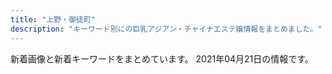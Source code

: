```yaml
---
title: "上野・御徒町"
description: "キーワード別にの巨乳アジアン・チャイナエステ嬢情報をまとめました。"
---
```


新着画像と新着キーワードをまとめています。
2021年04月21日の情報です。

<DmmAffiliateIns />
<KeywordTable
  shops={
    [
    {
        "station": "JR\u5fa1\u5f92\u753a\u99c5\u5317\u53e3",
        "img_links": [],
        "url": "https://re.uouono.com/",
        "name": "Dear -\u30c7\u30a3\u30a2-",
        "keywords": {}
    },
    {
        "station": "JR\u4e0a\u91ce\u99c5\u6d45\u8349\u53e3",
        "url": "http://for-you-ueno.com/",
        "name": "You and I*\u30e6\u30fc\uff06\u30a2\u30a4",
        "img_links": [
            "http://for-you-ueno.com/lib/img/slide2.jpg",
            "http://for-you-ueno.com/lib/img/cp-sub1.png",
            "http://for-you-ueno.com/lib/img/gallery.png",
            "http://for-you-ueno.com/lib/img/cast2/img4-s.jpg",
            "http://for-you-ueno.com/lib/img/cast1/img1-s.jpg",
            "http://for-you-ueno.com/lib/img/open.png",
            "http://for-you-ueno.com/lib/img/cast.png",
            "http://for-you-ueno.com/lib/img/recommend.png",
            "http://for-you-ueno.com/lib/img/cast1/img2.jpg",
            "http://for-you-ueno.com/lib/img/cp-desc1.png",
            "http://for-you-ueno.com/lib/img/cp-desc1sp.png",
            "http://for-you-ueno.com/lib/img/slide1.jpg",
            "http://for-you-ueno.com/lib/img/cast2/img3-s.jpg",
            "http://for-you-ueno.com/lib/img/cast4/img1-s.jpg",
            "http://for-you-ueno.com/lib/img/tel.png",
            "http://for-you-ueno.com/lib/img/cast2/img1-s.jpg",
            "http://for-you-ueno.com/lib/img/cast4/img2-s.jpg",
            "http://for-you-ueno.com/lib/img/aroma.png",
            "http://for-you-ueno.com/lib/img/course3.png",
            "http://for-you-ueno.com/lib/img/phone.png",
            "http://for-you-ueno.com/lib/img/cast2/img1.jpg",
            "http://for-you-ueno.com/lib/img/cp-desc2.png",
            "http://for-you-ueno.com/lib/img/cast3/img2.jpg",
            "http://for-you-ueno.com/lib/img/cast2/img2-s.jpg",
            "http://for-you-ueno.com/lib/img/cast3/img2-s.jpg",
            "http://for-you-ueno.com/lib/img/cast3/img3-s.jpg",
            "http://for-you-ueno.com/lib/img/course.png",
            "http://for-you-ueno.com/lib/img/cast3/img4-s.jpg",
            "http://for-you-ueno.com/lib/img/course1.png",
            "http://for-you-ueno.com/lib/img/cast4/img1.jpg",
            "http://for-you-ueno.com/lib/img/cast5/img2-s.jpg",
            "http://for-you-ueno.com/lib/img/deep.png",
            "http://for-you-ueno.com/lib/img/cast3/img3.jpg",
            "http://for-you-ueno.com/lib/img/cast-ttl.png",
            "http://for-you-ueno.com/lib/img/siatsu.png",
            "http://for-you-ueno.com/lib/img/course5.png",
            "http://for-you-ueno.com/lib/img/other.png",
            "http://for-you-ueno.com/lib/img/course2.png",
            "http://for-you-ueno.com/lib/img/address.png",
            "http://for-you-ueno.com/lib/img/plan.png",
            "http://for-you-ueno.com/lib/img/cast5/img1.jpg",
            "http://for-you-ueno.com/lib/img/cp-desc2sp.png",
            "http://for-you-ueno.com/lib/img/cp-sub2.png",
            "http://for-you-ueno.com/lib/img/cast2/img3.jpg",
            "http://for-you-ueno.com/lib/img/cast3/img1.jpg",
            "http://for-you-ueno.com/lib/img/cast5/img3.jpg",
            "http://for-you-ueno.com/lib/img/cast5/img3-s.jpg",
            "http://for-you-ueno.com/lib/img/cast3/img1-s.jpg",
            "http://for-you-ueno.com/lib/img/oil.png",
            "http://for-you-ueno.com/lib/img/cast2/img4.jpg",
            "http://for-you-ueno.com/lib/img/cast4/img2.jpg",
            "http://for-you-ueno.com/lib/img/cast1/img1.jpg",
            "http://for-you-ueno.com/lib/img/cast2/img2.jpg",
            "http://for-you-ueno.com/lib/img/info-ttl.png",
            "http://for-you-ueno.com/lib/img/course-ttl.png",
            "http://for-you-ueno.com/lib/img/course4.png",
            "http://for-you-ueno.com/lib/img/plan-ttl.png",
            "http://for-you-ueno.com/lib/img/slide3.jpg",
            "http://for-you-ueno.com/lib/img/cast3/img4.jpg",
            "http://for-you-ueno.com/lib/img/cast5/img1-s.jpg",
            "http://for-you-ueno.com/lib/img/h1.png",
            "http://for-you-ueno.com/lib/img/ashiura.png",
            "http://for-you-ueno.com/lib/img/cast1/img2-s.jpg",
            "http://for-you-ueno.com/lib/img/cast5/img2.jpg",
            "http://for-you-ueno.com/lib/img/awa.png",
            "http://for-you-ueno.com/lib/img/cp-ttl.png"
        ],
        "keywords": {}
    },
    {
        "keywords": {
            "88": 12,
            "E": 8,
            "D": 14,
            "C": 35,
            "89": 43,
            "90": 4
        },
        "url": "http://foryou-es.info/",
        "name": "\u30de\u30fc\u30ad\u30e5\u30ea\u30fcMERCURY",
        "station": "JR\u5fa1\u5f92\u753a\u99c5\u5357\u53e3",
        "img_links": [
            "http://www.foryou-es.info/sp/img/yui.png",
            "http://www.foryou-es.info/img/yuri2.jpg",
            "http://foryou-es.info/img/hina4.jpg",
            "http://foryou-es.info/img/sia4.jpg",
            "http://foryou-es.info/img/yui3.jpg",
            "http://foryou-es.info/img/miki1.jpg",
            "http://foryou-es.info/img/hina.png",
            "http://foryou-es.info/img/sia2.jpg",
            "http://www.foryou-es.info/img/rora1.jpg",
            "http://www.foryou-es.info/sp/img/sara.png",
            "http://www.foryou-es.info/sp/images/news.png",
            "http://foryou-es.info/images/tt.png",
            "http://www.foryou-es.info/sp/images/sys1.jpg",
            "http://foryou-es.info/img/riko1.jpg",
            "http://foryou-es.info/img/sia3.jpg",
            "http://www.foryou-es.info/sp/images/pc.jpg",
            "http://foryou-es.info/img/hina2.jpg",
            "http://www.foryou-es.info/img/sia2.jpg",
            "http://www.foryou-es.info/i/img/sia.jpg",
            "http://foryou-es.info/images/so.jpg",
            "http://www.foryou-es.info/img/miki1.jpg",
            "http://foryou-es.info/images/staff_t.jpg",
            "http://www.foryou-es.info/img/rora4.jpg",
            "http://www.foryou-es.info/img/riko.png",
            "http://www.foryou-es.info/img/saki3.jpg",
            "http://www.foryou-es.info/img/yuri1.jpg",
            "http://www.foryou-es.info/sp/img/yui1.jpg",
            "http://www.foryou-es.info/sp/staff/saki.png",
            "http://www.foryou-es.info/sp/img/hina1.jpg",
            "http://foryou-es.info/img/rora3.jpg",
            "http://www.foryou-es.info/sp/img/saki3.jpg",
            "http://foryou-es.info/img/saki2.jpg",
            "http://foryou-es.info/img/yuri1.jpg",
            "http://www.foryou-es.info/img/hina.png",
            "http://www.foryou-es.info/images/rem.jpg",
            "http://www.foryou-es.info/sp/img/saki.png",
            "http://foryou-es.info/img/sara3.jpg",
            "http://www.foryou-es.info/sp/img/riko.png",
            "http://foryou-es.info/img/miki3.jpg",
            "http://www.foryou-es.info/img/sia3.jpg",
            "http://foryou-es.info/img/miki2.jpg",
            "http://www.foryou-es.info/i/img/rora.jpg",
            "http://www.foryou-es.info/sp/menu/staff.jpg",
            "http://www.foryou-es.info/i/img/risa.jpg",
            "http://www.foryou-es.info/i/img/hina.jpg",
            "http://foryou-es.info/images/info.jpg",
            "http://www.foryou-es.info/img/yui1.jpg",
            "http://foryou-es.info/img/yuri2.jpg",
            "http://foryou-es.info/img/yuri.png",
            "http://foryou-es.info/img/sia.png",
            "http://foryou-es.info/images/sirase.jpg",
            "http://www.foryou-es.info/sp/img/yuri1.jpg",
            "http://foryou-es.info/img/seiko.png",
            "http://www.foryou-es.info/img/saki.png",
            "http://www.foryou-es.info/images/info.jpg",
            "http://www.foryou-es.info/images/ac.jpg",
            "http://www.foryou-es.info/sp/images/sys2.jpg",
            "http://foryou-es.info/img/saki1.jpg",
            "http://www.foryou-es.info/sp/img/sara2.jpg",
            "http://foryou-es.info/img/rora4.jpg",
            "http://www.foryou-es.info/img/yuri.png",
            "http://www.foryou-es.info/sp/menu/top.jpg",
            "http://www.foryou-es.info/img/saki1.jpg",
            "http://www.foryou-es.info/sp/img/miki.png",
            "http://www.foryou-es.info/sp/images/time.jpg",
            "http://www.foryou-es.info/img/hina1.jpg",
            "http://www.foryou-es.info/img/hina3.jpg",
            "http://www.foryou-es.info/images/newface.jpg",
            "http://www.foryou-es.info/i/img/seiko.jpg",
            "http://foryou-es.info/img/honey3.jpg",
            "http://foryou-es.info/img/miki.png",
            "http://www.foryou-es.info/img/riko2.jpg",
            "http://www.foryou-es.info/img/rora2.jpg",
            "http://foryou-es.info/images/zy.png",
            "http://www.foryou-es.info/img/honey.png",
            "http://foryou-es.info/img/sara2.jpg",
            "http://www.foryou-es.info/images/news.jpg",
            "http://www.foryou-es.info/images/interior_t.jpg",
            "http://www.foryou-es.info/images/staff_t.jpg",
            "http://www.foryou-es.info/sp/img/yui3.jpg",
            "http://www.foryou-es.info/i/img/sara.jpg",
            "http://foryou-es.info/img/sia1.jpg",
            "http://foryou-es.info/img/honey1.jpg",
            "http://www.foryou-es.info/sp/img/yuri.png",
            "http://www.foryou-es.info/sp/img/yuri2.jpg",
            "http://www.foryou-es.info/images/tp.png",
            "http://foryou-es.info/img/rora.png",
            "http://foryou-es.info/images/interior.jpg",
            "http://www.foryou-es.info/i/img/riko.jpg",
            "http://foryou-es.info/images/sm.jpg",
            "http://www.foryou-es.info/img/riko1.jpg",
            "http://foryou-es.info/images/rem.jpg",
            "http://foryou-es.info/img/sara1.jpg",
            "http://foryou-es.info/images/interior_t.jpg",
            "http://www.foryou-es.info/sp/images/newface.png",
            "http://www.foryou-es.info/img/honey3.jpg",
            "http://www.foryou-es.info/sp/img/hina4.jpg",
            "http://www.foryou-es.info/images/sa.jpg",
            "http://www.foryou-es.info/sp/img/hina2.jpg",
            "http://foryou-es.info/img/honey.png",
            "http://www.foryou-es.info/sp/img/sara3.jpg",
            "http://www.foryou-es.info/i/img/honey.jpg",
            "http://foryou-es.info/img/sara.png",
            "http://www.foryou-es.info/images/blog.jpg",
            "http://foryou-es.info/img/riko.png",
            "http://www.foryou-es.info/img/sara1.jpg",
            "http://www.foryou-es.info/img/hina4.jpg",
            "http://www.foryou-es.info/sp/img/rora.png",
            "http://www.foryou-es.info/images/so.jpg",
            "http://foryou-es.info/images/tel.png",
            "http://www.foryou-es.info/i/img/saki.jpg",
            "http://www.foryou-es.info/sp/menu/interior.jpg",
            "http://www.foryou-es.info/img/saki2.jpg",
            "http://foryou-es.info/images/interior1.png",
            "http://www.foryou-es.info/images/sirase.jpg",
            "http://www.foryou-es.info/sp/img/seiko.png",
            "http://www.foryou-es.info/img/sara2.jpg",
            "http://foryou-es.info/images/sa.jpg",
            "http://www.foryou-es.info/images/zy.png",
            "http://www.foryou-es.info/i/img/miki.jpg",
            "http://foryou-es.info/img/rora1.jpg",
            "http://www.foryou-es.info/i/img/kaori.jpg",
            "http://www.foryou-es.info/sp/staff/yuri.png",
            "http://www.foryou-es.info/img/riko3.jpg",
            "http://foryou-es.info/img/saki.png",
            "http://www.foryou-es.info/sp/img/saki1.jpg",
            "http://www.foryou-es.info/sp/images/sys4.jpg",
            "http://www.foryou-es.info/sp/img/hina.png",
            "http://www.foryou-es.info/img/hina2.jpg",
            "http://www.foryou-es.info/sp/images/staff_t.jpg",
            "http://www.foryou-es.info/sp/img/sia.png",
            "http://foryou-es.info/images/koko_200x40.png",
            "http://foryou-es.info/images/si.png",
            "http://www.foryou-es.info/img/yuri3.jpg",
            "http://www.foryou-es.info/sp/img/honey.png",
            "http://www.foryou-es.info/img/sia4.jpg",
            "http://www.foryou-es.info/img/miki3.jpg",
            "http://www.foryou-es.info/i/img/yuri.jpg",
            "http://foryou-es.info/images/newface.jpg",
            "http://www.foryou-es.info/sp/img/saki2.jpg",
            "http://www.foryou-es.info/images/interior.jpg",
            "http://www.foryou-es.info/images/tel.png",
            "http://www.foryou-es.info/img/honey2.jpg",
            "http://foryou-es.info/images/blog.jpg",
            "http://www.foryou-es.info/img/yui2.jpg",
            "http://www.foryou-es.info/img/yui3.jpg",
            "http://www.foryou-es.info/img/honey1.jpg",
            "http://www.foryou-es.info/sp/images/top.jpg",
            "http://www.foryou-es.info/img/sara.png",
            "http://www.foryou-es.info/img/riko4.jpg",
            "http://www.foryou-es.info/images/mobile.jpg",
            "http://www.foryou-es.info/img/miki2.jpg",
            "http://foryou-es.info/img/rora2.jpg",
            "http://foryou-es.info/img/hina3.jpg",
            "http://www.foryou-es.info/images/sm.jpg",
            "http://foryou-es.info/img/riko2.jpg",
            "http://www.foryou-es.info/i/img/yui.jpg",
            "http://www.foryou-es.info/sp/staff/yui.png",
            "http://www.foryou-es.info/img/yui.png",
            "http://foryou-es.info/img/yui.png",
            "http://www.foryou-es.info/sp/images/tel.jpg",
            "http://www.foryou-es.info/images/interior1.png",
            "http://foryou-es.info/images/tp.png",
            "http://foryou-es.info/img/hina1.jpg",
            "http://www.foryou-es.info/sp/img/yuri3.jpg",
            "http://foryou-es.info/img/riko4.jpg",
            "http://www.foryou-es.info/sp/images/newsb.jpg",
            "http://www.foryou-es.info/img/sara3.jpg",
            "http://foryou-es.info/img/saki3.jpg",
            "http://www.foryou-es.info/sp/images/head.jpg",
            "http://foryou-es.info/img/yui2.jpg",
            "http://www.foryou-es.info/sp/img/yui2.jpg",
            "http://foryou-es.info/img/honey2.jpg",
            "http://foryou-es.info/img/riko3.jpg",
            "http://www.foryou-es.info/img/seiko.png",
            "http://www.foryou-es.info/sp/images/sm.jpg",
            "http://foryou-es.info/images/mobile.jpg",
            "http://foryou-es.info/images/news.jpg",
            "http://foryou-es.info/images/ac.jpg",
            "http://www.foryou-es.info/img/sia.png",
            "http://www.foryou-es.info/sp/images/sys3.jpg",
            "http://www.foryou-es.info/sp/img/sara1.jpg",
            "http://www.foryou-es.info/img/rora.png",
            "http://www.foryou-es.info/images/koko_200x40.png",
            "http://www.foryou-es.info/sp/img/hina3.jpg",
            "http://www.foryou-es.info/img/miki.png",
            "http://foryou-es.info/img/yuri3.jpg",
            "http://www.foryou-es.info/img/sia1.jpg",
            "http://foryou-es.info/img/yui1.jpg",
            "http://www.foryou-es.info/images/tt.png",
            "http://www.foryou-es.info/images/si.png",
            "http://www.foryou-es.info/img/rora3.jpg"
        ]
    },
    {
        "keywords": {
            "C": 7
        },
        "img_links": [
            "http://estelaspa.com/img/room/1.png",
            "http://estelaspa.com/uploaded/girlinfo/16/G2_16_3.jpg",
            "http://estelaspa.com/img/rmenu/top_off.png",
            "http://estelaspa.com/img/rmenu/call_off.png",
            "http://estelaspa.com/uploaded/girlinfo/13/G1_13_2.jpg",
            "http://estelaspa.com/img/system/4.jpg",
            "http://estelaspa.com/img/corona.png",
            "http://estelaspa.com/uploaded/girlinfo/14/G1_14_2.jpg",
            "http://estelaspa.com/img/rmenu/staff_off.png",
            "http://estelaspa.com/img/system/etc.jpg",
            "http://estelaspa.com/uploaded/girlinfo/12/G1_12_2.jpg",
            "http://estelaspa.com/img/system/2.jpg",
            "http://estelaspa.com/img/photo_button.png",
            "http://img.es-navi.com/img/link/banners/s/000002.png",
            "http://estelaspa.com/img/system/3.jpg",
            "http://estelaspa.com/img/system/card.jpg",
            "http://estelaspa.com/img/access/key.jpg",
            "http://estelaspa.com/img/fmenu/call_off.png",
            "http://estelaspa.com/uploaded/news/201201035405.jpg",
            "http://estelaspa.com/img/google_button.png",
            "http://estelaspa.com/uploaded/girlinfo/9/G2_9_3.jpg"
        ],
        "name": "Estela SPA\uff5e\u30a8\u30b9\u30c6\u30e9\u30b9\u30d1",
        "url": "http://estelaspa.com/",
        "station": "JR\u5fa1\u5f92\u753a\u99c5\u5317\u53e3"
    },
    {
        "keywords": {
            "87": 1,
            "C": 1,
            "86": 2,
            "D": 2
        },
        "station": "\u6d45\u8349\u99c5",
        "img_links": [
            "http://www.iyashinoie.mensest.com/img/tel.png",
            "http://www.iyashinoie.mensest.com/img/nav-006.png",
            "http://www.iyashinoie.mensest.com/img/stb.jpg",
            "http://www.iyashinoie.mensest.com/img/stt.jpg",
            "http://www.iyashinoie.mensest.com/img/nav-002.png",
            "http://www.iyashinoie.mensest.com/img/nav-003.png",
            "http://www.iyashinoie.mensest.com/files/001.jpg",
            "http://www.iyashinoie.mensest.com/files/002.jpg",
            "http://www.iyashinoie.mensest.com/files/003.jpg",
            "http://www.iyashinoie.mensest.com/img/nav-005.png",
            "http://www.iyashinoie.mensest.com/img/nav-004.png",
            "http://www.iyashinoie.mensest.com/img/top01.png",
            "http://www.iyashinoie.mensest.com/img/nav-001.png"
        ],
        "name": "\u7652\u3057\u306e\u5bb6",
        "url": "http://www.iyashinoie.mensest.com/"
    },
    {
        "station": "JR\u4e0a\u91ce\u99c5\u6d45\u8349\u53e3",
        "keywords": {
            "90": 2,
            "85": 2,
            "86": 2
        },
        "name": "\u5973\u624b",
        "url": "https://www.ueno-assistant.com/",
        "img_links": [
            "http://www.ueno-assistant.com/images/index_05.png",
            "https://www.ueno-assistant.com/images/opbs21-4.jpg",
            "https://www.ueno-assistant.com/images/es21-1.jpg",
            "http://www.ueno-assistant.com/images/opbs20-9.jpg",
            "http://www.ueno-assistant.com/images/index_09.png",
            "http://www.ueno-assistant.com/images/index_20.jpg",
            "https://www.ueno-assistant.com/images/index_06.png",
            "http://www.ueno-assistant.com/images/index_07.png",
            "https://www.ueno-assistant.com/images/index_02.png",
            "https://www.ueno-assistant.com/images/index_18.jpg",
            "http://www.ueno-assistant.com/images/4.jpg",
            "http://www.ueno-assistant.com/images/index_06.png",
            "https://www.ueno-assistant.com/images/a0.jpg",
            "http://www.ueno-assistant.com/images/index_03.png",
            "http://www.ueno-assistant.com/images/index_02.png",
            "https://www.ueno-assistant.com/images/opbs20-9.jpg",
            "https://www.ueno-assistant.com/images/opbs20-17.jpg",
            "https://www.ueno-assistant.com/images/index_07.png",
            "https://www.ueno-assistant.com/images/index_20.jpg",
            "https://www.ueno-assistant.com/images/1.jpg",
            "http://www.ueno-assistant.com/images/es21-1.jpg",
            "http://www.ueno-assistant.com/images/opbs21-4t.jpg",
            "http://www.ueno-assistant.com/images/index_18.jpg",
            "https://www.ueno-assistant.com/images/index_19.jpg",
            "http://www.ueno-assistant.com/images/index_19.jpg",
            "https://www.ueno-assistant.com/images/index_09.png",
            "https://www.ueno-assistant.com/images/index_08.png",
            "https://www.ueno-assistant.com/images/index_03.png",
            "https://www.ueno-assistant.com/images/4.jpg",
            "https://www.ueno-assistant.com/images/opbs21-4t.jpg",
            "https://www.ueno-assistant.com/images/index_05.png",
            "http://www.ueno-assistant.com/images/1.jpg",
            "http://www.ueno-assistant.com/images/opbs21-4.jpg",
            "http://www.ueno-assistant.com/images/a0.jpg",
            "http://www.ueno-assistant.com/images/opbs20-17.jpg",
            "http://www.ueno-assistant.com/images/index_08.png"
        ]
    },
    {
        "url": "https://ueno-mensesthe.com/",
        "keywords": {
            "D": 31,
            "C": 7,
            "\u30bb\u30af\u30b7\u30fc": 2,
            "F": 11
        },
        "img_links": [
            "https://ueno-mensesthe.com/room/room-l2.jpg",
            "https://ueno-mensesthe.com/images/header3.png",
            "https://ueno-mensesthe.com/images/top1.jpg",
            "https://ueno-mensesthe.com/wp/wp-content/uploads/2021/01/main-300x244.png",
            "https://ueno-mensesthe.com/wp/wp-content/uploads/2021/02/yuki.jpg",
            "https://ueno-mensesthe.com/wp/wp-content/uploads/2021/04/sari1.jpg",
            "https://ueno-mensesthe.com/room/room-l10.jpg",
            "https://ueno-mensesthe.com/wp/wp-content/uploads/2021/04/sari2.jpg",
            "https://ueno-mensesthe.com/images/main-sp.jpg",
            "https://ueno-mensesthe.com/wp/wp-content/uploads/2021/03/ayumi2-1-150x150.jpg",
            "https://ueno-mensesthe.com/room/room-l8.jpg",
            "https://ueno-mensesthe.com/wp/wp-content/uploads/2021/02/hana.jpg",
            "https://ueno-mensesthe.com/icon/facebook.png",
            "https://ueno-mensesthe.com/images/main.jpg",
            "https://ueno-mensesthe.com/wp/wp-content/uploads/2021/02/hina3.jpg",
            "https://ueno-mensesthe.com/room/room-l9.jpg",
            "https://ueno-mensesthe.com/images/top3.jpg",
            "https://ueno-mensesthe.com/wp/wp-content/uploads/2021/04/haruko2.jpg",
            "https://ueno-mensesthe.com/wp/wp-content/uploads/2021/01/main-150x150.png",
            "https://ueno-mensesthe.com/icon/twitter.png",
            "https://ueno-mensesthe.com/wp/wp-content/uploads/2021/03/ayumi2.jpg",
            "https://ueno-mensesthe.com/wp/wp-content/uploads/2021/04/newface.jpg",
            "https://ueno-mensesthe.com/images/qrcode.png",
            "https://ueno-mensesthe.com/wp/wp-content/uploads/2021/02/hina2.jpg",
            "https://ueno-mensesthe.com/images/flower.png",
            "https://ueno-mensesthe.com/wp/wp-content/uploads/2021/04/sari2-200x300.jpg",
            "https://ueno-mensesthe.com/footer/footer-tel.png",
            "https://ueno-mensesthe.com/room/room-l3.jpg",
            "https://ueno-mensesthe.com/room/room-l4.jpg",
            "https://ueno-mensesthe.com/images/clear.png",
            "https://ueno-mensesthe.com/footer/footer-staff.png",
            "https://ueno-mensesthe.com/room/room-l1.jpg",
            "https://ueno-mensesthe.com/wp/wp-content/uploads/2021/03/ayumi2-1-200x300.jpg",
            "https://ueno-mensesthe.com/images/top0.jpg",
            "https://ueno-mensesthe.com/wp/wp-content/uploads/2021/04/haruko2-150x150.jpg",
            "https://ueno-mensesthe.com/icon/yelp.png",
            "https://ueno-mensesthe.com/footer/footer-line.png",
            "https://ueno-mensesthe.com/wp/wp-content/uploads/2021/02/hina.jpg",
            "https://ueno-mensesthe.com/wp/wp-content/uploads/2021/02/yuki2.jpg",
            "https://ueno-mensesthe.com/wp/wp-content/uploads/2021/04/sari2-150x150.jpg",
            "https://ueno-mensesthe.com/wp/wp-content/uploads/2021/03/ayumi1.jpg",
            "https://ueno-mensesthe.com/images/top2.jpg",
            "https://ueno-mensesthe.com/icon/line.png",
            "https://ueno-mensesthe.com/room/room-l7.jpg",
            "https://ueno-mensesthe.com/wp/wp-content/uploads/2021/02/mirai2.jpg",
            "https://ueno-mensesthe.com/images/cos2.jpg",
            "https://ueno-mensesthe.com/wp/wp-content/uploads/2021/02/mirai1.jpg",
            "https://ueno-mensesthe.com/wp/wp-content/uploads/2021/04/haruko2-200x300.jpg",
            "https://ueno-mensesthe.com/wp/wp-content/uploads/2021/04/haruko1.jpg",
            "https://ueno-mensesthe.com/images/cos1.jpg"
        ],
        "station": "JR\u4e0a\u91ce\u99c5\u5165\u8c37\u53e3",
        "name": "\u697d\u5712"
    },
    {
        "station": "JR\u5fa1\u5f92\u753a\u99c5\u5357\u53e3",
        "url": "http://es-en.info/",
        "img_links": [
            "http://es-en.info/images/news.jpg",
            "http://es-en.info/sp/images/top.jpg",
            "http://es-en.info/images/info.png",
            "http://es-en.info/sp/images/time.png",
            "http://es-en.info/sp/images/int2.jpg",
            "http://es-en.info/sp/images/staff_t.png",
            "http://es-en.info/sp/images/sys4.png",
            "http://es-en.info/sp/img/natumi1.jpg",
            "http://es-en.info/images/mobile.jpg",
            "http://es-en.info/img/yuki1.jpg",
            "http://es-en.info/img/yuyu.jpg",
            "http://es-en.info/img/yuyu1.jpg",
            "http://es-en.info/sp/images/news.jpg",
            "http://es-en.info/sp/images/sys1.jpg",
            "http://es-en.info/images/interior.png",
            "http://es-en.info/sp/images/interior_t.png",
            "http://es-en.info/sp/images/tel.jpg",
            "http://es-en.info/images/head.jpg",
            "http://es-en.info/sp/img/yuyu1.jpg",
            "http://es-en.info/sp/images/int1.jpg",
            "http://es-en.info/sp/images/int1.png",
            "http://es-en.info/sp/img/yuki1.jpg",
            "http://es-en.info/sp/images/rec1.png",
            "http://es-en.info/sp/images/head.jpg",
            "http://es-en.info/images/interior_t.jpg",
            "http://es-en.info/sp/images/topgirl.jpg",
            "http://es-en.info/img/yuki.jpg",
            "http://es-en.info/sp/images/ac1.jpg",
            "http://es-en.info/images/sys1.png",
            "http://es-en.info/sp/images/footer.jpg",
            "http://es-en.info/sp/images/sisu.png",
            "http://es-en.info/sp/menu/staff.jpg",
            "http://es-en.info/images/9.jpg",
            "http://es-en.info/img/natumi1.jpg",
            "http://es-en.info/images/12.jpg",
            "http://es-en.info/sp/images/pc.jpg",
            "http://es-en.info/sp/images/rec2.png",
            "http://es-en.info/sp/images/int3.jpg",
            "http://es-en.info/sp/staff/natumi.jpg",
            "http://es-en.info/sp/images/sisu_t.jpg",
            "http://es-en.info/images/sm.jpg",
            "http://es-en.info/sp/images/newsb.png",
            "http://es-en.info/img/natumi.jpg",
            "http://es-en.info/sp/menu/top.jpg",
            "http://es-en.info/sp/staff/yuyu.jpg",
            "http://es-en.info/images/7.jpg",
            "http://es-en.info/sp/staff/yuki.jpg",
            "http://es-en.info/images/rem.jpg",
            "http://es-en.info/images/staff_t.jpg",
            "http://es-en.info/img/zb.jpg",
            "http://es-en.info/sp/images/rec3.png",
            "http://es-en.info/sp/menu/interior.jpg",
            "http://es-en.info/sp/images/sys3.jpg",
            "http://es-en.info/sp/images/sys2.jpg"
        ],
        "keywords": {
            "87": 1
        },
        "name": "\u5b89\u5fc3\u5802"
    },
    {
        "url": "http://lena.este.work/",
        "name": "\u30a2\u30ed\u30de \u3072\u307e\u308f\u308a",
        "keywords": {
            "86": 24,
            "85": 8,
            "D": 16,
            "E": 8
        },
        "station": "\u6e6f\u5cf6\u99c5",
        "img_links": [
            "http://lena.este.work/2/uploadimg/1616028017.jpg",
            "http://lena.este.work/news.png",
            "http://lena.este.work/interior_t.png",
            "http://lena.este.work/s1.png",
            "http://lena.este.work/ta.png",
            "http://lena.este.work/2/uploadimg/1557998297.jpeg",
            "http://lena.este.work/head.jpg",
            "http://lena.este.work/2/uploadimg/1615703547.jpg",
            "http://lena.este.work/2/uploadimg/1583138243.jpg",
            "http://lena.este.work/2/uploadimg/1616028039.jpg",
            "http://lena.este.work/2/uploadimg/1606782448.jpeg",
            "http://lena.este.work/staff_t.jpg",
            "http://lena.este.work/tel.jpg",
            "http://lena.este.work/sys2.png",
            "http://lena.este.work/2/uploadimg/1615703699.jpg"
        ]
    },
    {
        "url": "http://www.rosa-es.info/",
        "keywords": {
            "89": 1,
            "86": 2,
            "D": 4,
            "85": 1,
            "88": 1,
            "C": 2,
            "87": 1,
            "E": 6
        },
        "name": "\u6708\u591c",
        "station": "JR\u4e0a\u91ce\u99c5\u6d45\u8349\u53e3",
        "img_links": [
            "http://www.rosa-es.info/staff/koko.jpg",
            "http://www.rosa-es.info/staff/nana1.jpg",
            "http://www.rosa-es.info/img/loader.png",
            "http://www.rosa-es.info/staff/yumi1.jpg",
            "http://www.rosa-es.info/staff/yumi.jpg",
            "http://www.rosa-es.info/staff/rara1.jpg",
            "http://www.rosa-es.info/staff/yumi2.jpg",
            "http://www.rosa-es.info/staff/koko1.jpg",
            "http://www.rosa-es.info/img/pic/slide_1.jpg",
            "http://www.rosa-es.info/staff/rara2.jpg",
            "http://www.rosa-es.info/staff/yuki1.jpg",
            "http://www.rosa-es.info/staff/yuki2.jpg",
            "http://www.rosa-es.info/img/pic/int4.jpg",
            "http://www.rosa-es.info/img/pic/int1.jpg",
            "http://www.rosa-es.info/staff/yuki.jpg",
            "http://www.rosa-es.info/img/pic/int2.jpg",
            "http://www.rosa-es.info/staff/nana.jpg",
            "http://www.rosa-es.info/img/pic/slide_2.jpg",
            "http://www.rosa-es.info/img/pic/int3.jpg",
            "http://www.rosa-es.info/staff/koko2.jpg",
            "http://www.rosa-es.info/staff/yuri2.jpg",
            "http://www.rosa-es.info/staff/yuri.jpg",
            "http://www.rosa-es.info/staff/nana2.jpg",
            "http://www.rosa-es.info/staff/rara.jpg",
            "http://www.rosa-es.info/staff/yuri1.jpg"
        ]
    },
    {
        "keywords": {
            "G": 30,
            "C": 14,
            "D": 31,
            "E": 19
        },
        "name": "\u30a2\u30ed\u30de\u30d7\u30eb\u30e1\u30ea\u30a2",
        "url": "http://plumeria.mensest.work/",
        "img_links": [
            "http://plumeria.mensest.work/media/sites/24/2021/03/1615967448-koko_200x40.png",
            "http://plumeria.mensest.work/media/sites/24/2021/03/1615518146-room1.jpg",
            "http://plumeria.mensest.work/media/sites/24/2021/03/1615634026-000.jpg",
            "http://plumeria.mensest.work/media/sites/24/2021/03/1615518151-room4.jpg",
            "http://plumeria.mensest.work/media/sites/24/2021/03/1615514241-l.jpg",
            "http://plumeria.mensest.work/media/sites/24/elementor/thumbs/1615175401-tel-p5co93la4p4p6nk8mkhx9c6z87iqimku8jn80095m4.png",
            "http://plumeria.mensest.work/media/sites/24/2021/03/1616730353-002.jpg",
            "http://plumeria.mensest.work/media/sites/24/2021/03/1615251116-070.jpg",
            "http://plumeria.mensest.work/media/sites/24/2021/03/1615514189-w.jpg",
            "http://plumeria.mensest.work/media/sites/24/2021/03/1615518147-room2.jpg",
            "http://plumeria.mensest.work/media/sites/24/2021/03/1615251006-010.jpg",
            "http://plumeria.mensest.work/media/sites/24/2021/03/1615974727-n.png",
            "http://plumeria.mensest.work/media/sites/24/2021/03/1615172497-img_top01.jpg",
            "http://plumeria.mensest.work/media/sites/24/2021/03/1615250277-040.jpg",
            "http://plumeria.mensest.work/media/sites/24/2021/03/1615250789-030.jpg",
            "http://plumeria.mensest.work/media/sites/24/2021/03/1616730881-003.jpg",
            "http://plumeria.mensest.work/media/sites/24/2021/03/1615518150-room3.jpg",
            "http://plumeria.mensest.work/media/sites/24/2021/03/1615514231-t.jpg",
            "http://plumeria.mensest.work/media/sites/24/2021/03/1616730407-001.jpg"
        ],
        "station": "JR\u5fa1\u5f92\u753a\u99c5\u5357\u53e3"
    },
    {
        "keywords": {},
        "station": "JR\u4e0a\u91ce\u99c5\u5165\u8c37\u53e3",
        "url": "http://mary.est-u.com/",
        "img_links": [
            "http://mary.est-u.com/images/cc.jpg",
            "http://mary.est-u.com/images/index_14.jpg",
            "http://mary.est-u.com/images/s1.jpg",
            "http://mary.est-u.com/images/index_07.jpg",
            "http://mary.est-u.com/images/2.jpg",
            "http://mary.est-u.com/images/index_02.jpg",
            "http://mary.est-u.com/images/index_03.jpg",
            "http://mary.est-u.com/images/index_01.jpg"
        ],
        "name": "\u30e1\u30a2\u30ea\u30fc"
    },
    {
        "url": "http://www.iyashinoie-ueno.com/",
        "keywords": {
            "D": 12,
            "86": 4,
            "84": 4,
            "C": 11,
            "87": 8
        },
        "station": "JR\u4e0a\u91ce\u99c5\u6d45\u8349\u53e3",
        "name": "\u7652\u3057\u306e\u5bb6",
        "img_links": [
            "http://www.iyashinoie-ueno.com/images/mobile.jpg",
            "http://www.iyashinoie-ueno.com/images/news_top.jpg",
            "http://www.iyashinoie-ueno.com/files/014-02.jpg",
            "http://www.iyashinoie-ueno.com/files/018.jpg",
            "http://www.iyashinoie-ueno.com/images/staff_top.jpg",
            "http://www.iyashinoie-ueno.com/files/018-02.jpg",
            "http://www.iyashinoie-ueno.com/files/001.jpg",
            "http://www.iyashinoie-ueno.com/images/staff_top2.jpg",
            "http://www.iyashinoie-ueno.com/images/newgirls_top.jpg",
            "http://www.iyashinoie-ueno.com/files/019-02.jpg",
            "http://www.iyashinoie-ueno.com/files/001-02.jpg",
            "http://www.iyashinoie-ueno.com/files/019.jpg",
            "http://www.iyashinoie-ueno.com/images/end.jpg",
            "http://www.iyashinoie-ueno.com/images/pick1.jpg",
            "http://www.iyashinoie-ueno.com/images/top2.jpg",
            "http://www.iyashinoie-ueno.com/files/014.jpg"
        ]
    },
    {
        "name": "\u30b9\u30de\u30a4\u30eb",
        "url": "http://smile.ests.jp/",
        "keywords": {},
        "img_links": [],
        "station": "JR\u5fa1\u5f92\u753a\u99c5\u5357\u53e3"
    },
    {
        "station": "JR\u5fa1\u5f92\u753a\u99c5\u5357\u53e3",
        "name": "\u6708\u514e \u30b2\u30c3\u30c8",
        "img_links": [
            "https://moon-rabbit.info/staffPhoto/s20201027004342.jpg",
            "https://moon-rabbit.info/staffPhoto/s20201027011627.jpg",
            "https://moon-rabbit.info/staffPhoto/b20201027004342.jpg",
            "https://moon-rabbit.info/staffPhoto/s20201027002208.jpg",
            "https://moon-rabbit.info/staffPhoto/b20201213182803.jpg",
            "https://moon-rabbit.info/staffPhoto/b20210403124159.jpg",
            "https://moon-rabbit.info/staffPhoto/b20201027003115.jpg",
            "https://moon-rabbit.info/staffPhoto/s20201027003115.jpg",
            "https://moon-rabbit.info/images/store/03.jpg",
            "https://moon-rabbit.info/staffPhoto/s20210416205502.jpg",
            "https://moon-rabbit.info/staffPhoto/b20201027002208.jpg",
            "https://moon-rabbit.info/staffPhoto/s20201026232438.jpg",
            "https://moon-rabbit.info/images/returnBtn.png",
            "https://moon-rabbit.info/staffPhoto/s20210221135204.jpg",
            "https://moon-rabbit.info/staffPhoto/s20201213182803.jpg",
            "https://moon-rabbit.info/staffPhoto/s20210415212743.jpg",
            "https://moon-rabbit.info/staffPhoto/s20201027011549.jpg",
            "https://moon-rabbit.info/js/sliderLine/slide_prev.png",
            "https://moon-rabbit.info/staffPhoto/s20201026233537.jpg",
            "https://moon-rabbit.info/staffPhoto/s20210326172946.jpg",
            "https://moon-rabbit.info/js/sliderLine/slide_next.png",
            "https://moon-rabbit.info/staffPhoto/b20210415212743.jpg",
            "https://moon-rabbit.info/staffPhoto/b20210409144640.jpg",
            "https://moon-rabbit.info/staffPhoto/b20210401213854.jpg",
            "https://moon-rabbit.info/staffPhoto/b20210406172509.jpg",
            "https://moon-rabbit.info/uploadfiles/images/campaignMoonRabbitInfo.jpg",
            "https://moon-rabbit.info/staffPhoto/b20210416205502.jpg",
            "https://moon-rabbit.info/staffPhoto/s20210401213854.jpg",
            "https://moon-rabbit.info/staffPhoto/s20210403124159.jpg",
            "https://moon-rabbit.info/images/store/01.jpg",
            "https://moon-rabbit.info/staffPhoto/s20210410164151.jpg",
            "https://moon-rabbit.info/staffPhoto/s20201026233328.jpg",
            "https://moon-rabbit.info/images/store/04.jpg",
            "https://moon-rabbit.info/images/mobile.jpg",
            "https://moon-rabbit.info/staffPhoto/b20210221135204.jpg",
            "https://moon-rabbit.info/staffPhoto/b20201027011549.jpg",
            "https://moon-rabbit.info/staffPhoto/s20210409144640.jpg",
            "https://moon-rabbit.info/staffPhoto/s20210406172509.jpg",
            "https://moon-rabbit.info/images/store/02.jpg"
        ],
        "url": "https://moon-rabbit.info/",
        "keywords": {
            "\u30bb\u30af\u30b7\u30fc": 1,
            "87": 1,
            "E": 1,
            "85": 3,
            "D": 4,
            "86": 5,
            "88": 1,
            "C": 2
        }
    },
    {
        "url": "http://th20.com/turu/",
        "keywords": {
            "C": 7
        },
        "img_links": [
            "http://th20.com/turu/images/mobile.jpg"
        ],
        "name": "\u9db4",
        "station": "\u6d45\u8349\u99c52\u756a\u51fa\u53e3"
    },
    {
        "img_links": [
            "https://20oasis.com/images/index_20.jpg",
            "https://20oasis.com/images/os21-10.jpg",
            "https://20oasis.com/images/a0.jpg",
            "https://20oasis.com/images/index_07.png",
            "https://20oasis.com/images/index_05.png",
            "https://20oasis.com/images/4.jpg",
            "https://20oasis.com/images/os21-11.jpg",
            "https://20oasis.com/images/index_08.png",
            "https://20oasis.com/images/index_06.png",
            "https://20oasis.com/images/index_09.png",
            "https://20oasis.com/images/1.jpg",
            "https://20oasis.com/images/index_03.png",
            "https://20oasis.com/images/os21-7.jpg",
            "https://20oasis.com/images/eso21-1.jpg",
            "https://20oasis.com/images/index_02.png",
            "https://20oasis.com/images/os21-14.jpg",
            "https://20oasis.com/images/14.jpg"
        ],
        "keywords": {
            "90": 1,
            "84": 1,
            "85": 1
        },
        "url": "https://20oasis.com/",
        "name": "\u30aa\u30a2\u30b7\u30b9",
        "station": "JR\u4e0a\u91ce\u99c5\u5165\u8c37\u53e3"
    },
    {
        "keywords": {
            "C": 7,
            "D": 25,
            "F": 3,
            "\u30bb\u30af\u30b7\u30fc": 2,
            "E": 13
        },
        "img_links": [
            "https://u-este.com/wp-content/uploads/2021/02/04shioajsioaklsa.jpg",
            "https://u-este.com/wp-content/uploads/2021/02/897s6aaiyashia.jpg",
            "https://u-este.com/wp-content/uploads/2021/02/aertdyfugiho.jpg",
            "https://u-este.com/wp-content/themes/este/img/1.jpg",
            "https://u-este.com/wp-content/uploads/2021/02/0hsaisjiaaaklaslka.jpg",
            "https://u-este.com/wp-content/uploads/2021/02/02sioajsioasa.jpg",
            "https://u-este.com/wp-content/uploads/2021/02/drtyfugihoj.jpg",
            "https://u-este.com/wp-content/themes/este/img/top-img05.png",
            "https://u-este.com/wp-content/uploads/2021/02/11iyashia.jpg",
            "https://u-este.com/wp-content/themes/este/img/tel_header.png",
            "https://u-este.com/wp-content/uploads/2021/02/hsaosjiaklakla.jpg",
            "https://u-este.com/wp-content/uploads/2021/02/sajiojaioaklakksla.jpg",
            "https://u-este.com/wp-content/uploads/2021/02/2121iyashia.jpg",
            "https://u-este.com/wp-content/themes/este/img/3.jpg",
            "https://u-este.com/wp-content/themes/este/img/top-img01.png",
            "https://u-este.com/wp-content/uploads/2021/02/stadyfuygaiho.jpg",
            "https://u-este.com/wp-content/themes/este/img/tel_footer.png",
            "https://u-este.com/wp-content/uploads/2021/02/01sajioakla.jpg",
            "https://u-este.com/wp-content/uploads/2021/02/02jiosajsaklsa.jpg",
            "https://u-este.com/wp-content/uploads/2021/02/01soaaklaa.jpg",
            "https://u-este.com/wp-content/themes/este/img/top-img04a.png",
            "https://u-este.com/wp-content/uploads/2021/02/draytfusgyiho.jpg",
            "https://u-este.com/wp-content/themes/este/img/top-img02.png",
            "https://u-este.com/wp-content/themes/este/img/call.png",
            "https://u-este.com/wp-content/uploads/2021/02/srdaytfuygiho.jpg",
            "https://u-este.com/wp-content/uploads/2021/02/121iyashia.jpg",
            "https://u-este.com/wp-content/themes/este/img/4.jpg",
            "https://u-este.com/wp-content/uploads/2021/02/sajiojaiolaksa.jpg",
            "https://u-este.com/wp-content/themes/este/img/2.jpg",
            "https://u-este.com/wp-content/uploads/2021/02/shiauiaas.jpg",
            "https://u-este.com/wp-content/uploads/2021/02/03ioasjiassaa.jpg"
        ],
        "url": "https://u-este.com/",
        "station": "JR\u5fa1\u5f92\u753a\u99c5\u5317\u53e3",
        "name": "\u7652\u3057\u5c4b"
    },
    {
        "img_links": [],
        "station": "JR\u5fa1\u5f92\u753a\u99c5\u5317\u53e3",
        "url": "http://www.macaron.esjoho.com/",
        "name": "\u30de\u30ab\u30ed\u30f3",
        "keywords": {}
    },
    {
        "name": "\u6975\u4e0a\u30e1\u30f3\u30ba\u30a8\u30b9\u30c6-\u96c5-",
        "url": "http://ueno-miyabi.work/",
        "img_links": [
            "http://ueno-miyabi.work/sp/img/yuyu2.jpg",
            "http://ueno-miyabi.work/sp/images/3.png",
            "http://ueno-miyabi.work/images/1.jpg",
            "http://ueno-miyabi.work/sp/staff/nana.jpg",
            "http://ueno-miyabi.work/sp/images/sys.png",
            "http://ueno-miyabi.work/images/rec1.png",
            "http://ueno-miyabi.work/images/int1.jpg",
            "http://ueno-miyabi.work/images/5.jpg",
            "http://ueno-miyabi.work/sp/staff/jun.jpg",
            "http://ueno-miyabi.work/img/haru2.jpg",
            "http://ueno-miyabi.work/sp/images/news.jpg",
            "http://ueno-miyabi.work/images/newsb.png",
            "http://ueno-miyabi.work/img/jun1.jpg",
            "http://ueno-miyabi.work/sp/images/1.png",
            "http://ueno-miyabi.work/sp/img/nana1.jpg",
            "http://ueno-miyabi.work/sp/images/staff_t.jpg",
            "http://ueno-miyabi.work/images/b2.jpg",
            "http://ueno-miyabi.work/sp/staff/yuyu.jpg",
            "http://ueno-miyabi.work/images/rec2.jpg",
            "http://ueno-miyabi.work/images/tr.jpg",
            "http://ueno-miyabi.work/img/haru1.jpg",
            "http://ueno-miyabi.work/staff/jun.jpg",
            "http://ueno-miyabi.work/sp/images/newsb.png",
            "http://ueno-miyabi.work/sp/img/jun1.jpg",
            "http://ueno-miyabi.work/sp/images/head.jpg",
            "http://ueno-miyabi.work/images/tg_t.jpg",
            "http://ueno-miyabi.work/images/sm.jpg",
            "http://ueno-miyabi.work/img/yuyu2.jpg",
            "http://ueno-miyabi.work/sp/images/tel.jpg",
            "http://ueno-miyabi.work/images/sys.png",
            "http://ueno-miyabi.work/sp/staff/haru.jpg",
            "http://ueno-miyabi.work/img/nana1.jpg",
            "http://ueno-miyabi.work/staff/ai.jpg",
            "http://ueno-miyabi.work/staff/yuyu.jpg",
            "http://ueno-miyabi.work/sp/img/haru2.jpg",
            "http://ueno-miyabi.work/images/staff_t.jpg",
            "http://ueno-miyabi.work/sp/images/ta.jpg",
            "http://ueno-miyabi.work/img/ai1.jpg",
            "http://ueno-miyabi.work/sp/images/5.png",
            "http://ueno-miyabi.work/images/news_t.jpg",
            "http://ueno-miyabi.work/sp/images/2.png",
            "http://ueno-miyabi.work/sp/images/rec1.png",
            "http://ueno-miyabi.work/images/interior_t.jpg",
            "http://ueno-miyabi.work/sp/images/footer.jpg",
            "http://ueno-miyabi.work/images/rem.jpg",
            "http://ueno-miyabi.work/images/b1.jpg",
            "http://ueno-miyabi.work/staff/nana.jpg",
            "http://ueno-miyabi.work/sp/menu/top.jpg",
            "http://ueno-miyabi.work/sp/images/topgirl.jpg",
            "http://ueno-miyabi.work/sp/menu/staff.jpg",
            "http://ueno-miyabi.work/sp/images/interior_t.jpg",
            "http://ueno-miyabi.work/images/int2.jpg",
            "http://ueno-miyabi.work/sp/img/yuyu1.jpg",
            "http://ueno-miyabi.work/images/3.jpg",
            "http://ueno-miyabi.work/img/yuyu1.jpg",
            "http://ueno-miyabi.work/images/concept.png",
            "http://ueno-miyabi.work/sp/staff/ai.jpg",
            "http://ueno-miyabi.work/images/head.jpg",
            "http://ueno-miyabi.work/sp/images/ts.jpg",
            "http://ueno-miyabi.work/images/2.jpg",
            "http://ueno-miyabi.work/sp/images/int2.jpg",
            "http://ueno-miyabi.work/staff/haru.jpg",
            "http://ueno-miyabi.work/sp/images/4.png",
            "http://ueno-miyabi.work/img/jun2.jpg",
            "http://ueno-miyabi.work/sp/images/rec2.jpg",
            "http://ueno-miyabi.work/images/4.jpg",
            "http://ueno-miyabi.work/sp/images/ac1.jpg",
            "http://ueno-miyabi.work/sp/img/ai1.jpg",
            "http://ueno-miyabi.work/images/ta.jpg",
            "http://ueno-miyabi.work/sp/images/int1.jpg",
            "http://ueno-miyabi.work/sp/img/jun2.jpg",
            "http://ueno-miyabi.work/sp/img/haru1.jpg"
        ],
        "keywords": {},
        "station": "JR\u4e0a\u91ce\u99c5\u6d45\u8349\u53e3"
    },
    {
        "url": "http://esthe-massage.black/",
        "keywords": {
            "C": 4,
            "E": 4,
            "82": 30,
            "D": 16,
            "84": 8,
            "89": 4
        },
        "name": "\u30ab\u30eb\u30de\u30ea\u30be\u30fc\u30c8\uff06\u30b9\u30d1",
        "img_links": [
            "http://esthe-massage.black/images/cg4.jpg",
            "http://esthe-massage.black/images/index_an_02.jpg",
            "http://esthe-massage.black/images/cg1.jpg",
            "http://cdn.dino-es.com/images/logo/88x31DinoEs.png",
            "http://esthe-massage.black/images/cg11.jpg",
            "http://esthe-massage.black/images/footer.jpg",
            "http://esthe-massage.black/images/cg5.jpg",
            "http://esthe-massage.black/images/sta3.jpg",
            "http://esthe-massage.black/images/cg6.jpg",
            "http://esthe-massage.black/images/qr.jpg",
            "http://esthe-massage.black/images/tit4.png",
            "http://esthe-massage.black/images/tit1.png",
            "http://esthe-massage.black/images/index_an_06.jpg",
            "http://esthe-massage.black/images/index_an_05.jpg",
            "http://esthe-massage.black/images/sta7.jpg",
            "http://esthe-massage.black/images/tit2.png",
            "http://esthe-massage.black/images/cg10.jpg",
            "http://esthe-massage.black/images/sys01.jpg",
            "http://esthe-massage.black/images/sta12.jpg",
            "http://esthe-massage.black/images/index_an_04.jpg",
            "http://esthe-massage.black/images/link_3.jpg",
            "http://esthe-massage.black/images/sta2.jpg",
            "http://esthe-massage.black/images/index_an_01.jpg",
            "http://esthe-massage.black/images/top.jpg",
            "http://esthe-massage.black/images/index_bn_03.jpg",
            "http://esthe-massage.black/images/sta8.jpg",
            "http://esthe-massage.black/images/index_bn_01.jpg",
            "http://esthe-massage.black/images/sys02.jpg",
            "http://esthe-massage.black/images/cg8.jpg",
            "http://esthe-massage.black/images/index_bn_05.jpg",
            "http://esthe-massage.black/images/sta11.jpg",
            "http://esthe-massage.black/images/sta5.jpg",
            "http://esthe-massage.black/images/index_bn_06.jpg",
            "http://esthe-massage.black/images/sta6.jpg",
            "http://esthe-massage.black/images/index_an_03.jpg",
            "http://esthe-massage.black/images/cg12.jpg",
            "http://esthe-massage.black/images/acc.jpg",
            "http://esthe-massage.black/images/sta1.jpg",
            "http://esthe-massage.black/images/cg3.jpg",
            "http://esthe-massage.black/images/sta10.jpg",
            "http://esthe-massage.black/images/sys03.jpg",
            "http://esthe-massage.black/images/index_bn_02.jpg",
            "http://esthe-massage.black/images/cg7.jpg",
            "http://esthe-massage.black/images/te.png",
            "http://esthe-massage.black/images/tit5.png",
            "http://esthe-massage.black/images/cg2.jpg"
        ],
        "station": "JR\u5fa1\u5f92\u753a\u99c5\u5357\u53e3"
    },
    {
        "img_links": [
            "http://yura-kunitachi.xyz/_src/53513961/wechatimg97.jpg",
            "http://yura-kunitachi.xyz/_src/53513935/wechatimg92.jpg",
            "http://yura-kunitachi.xyz/_src/53513947/navi_03.png",
            "http://yura-kunitachi.xyz/_src/53513925/mmexport1618884765961.jpg",
            "http://yura-kunitachi.xyz/_src/53513943/navi_01.png",
            "http://yura-kunitachi.xyz/_src/53513910/5f5316158ec7f0d0727854410a5be46303a324b1fef3ef0de82fa8c4fe0f59d4.jpg",
            "http://yura-kunitachi.xyz/_src/53513963/wechatimg102.jpg",
            "http://yura-kunitachi.xyz/_src/53513959/137080-osd41m-772.jpg",
            "http://yura-kunitachi.xyz/_src/53513949/navi_04.png",
            "http://yura-kunitachi.xyz/_src/53513951/navi_05.png",
            "http://yura-kunitachi.xyz/_src/53513945/navi_02.png",
            "http://yura-kunitachi.xyz/_src/53513933/wechatimg90.jpg",
            "http://yura-kunitachi.xyz/_src/53513967/xxl_44c52558b2be4d61a2f879da7d157c31.jpg",
            "http://yura-kunitachi.xyz/_src/53513965/wechatimg81_20210306210100439.jpg",
            "http://yura-kunitachi.xyz/_src/53513957/wechatimg229.jpg",
            "http://yura-kunitachi.xyz/_src/53513955/cam.jpg",
            "http://yura-kunitachi.xyz/_src/53513942/3da7d3dc6ee4f2d3861295bdb20452b671deb86c6f4e442ebce1715dc06eb99e.jpg",
            "http://yura-kunitachi.xyz/_src/55498274/wechatimg8.jpg",
            "http://yura-kunitachi.xyz/_src/53513953/navi_06.png",
            "http://yura-kunitachi.xyz/_src/55498272/wechatimg91.jpg",
            "http://yura-kunitachi.xyz/_src/53513929/wechatimg93.jpg",
            "http://yura-kunitachi.xyz/_src/53513931/wechatimg89.jpg"
        ],
        "url": "http://yura-kunitachi.xyz/",
        "name": "Rei",
        "station": "\u7530\u539f\u753a\u99c5\u30a8\u30ec\u30d9\u30fc\u30bf\u30fc\u53e3",
        "keywords": {}
    },
    {
        "keywords": {
            "87": 45,
            "G": 27,
            "C": 7,
            "D": 59,
            "F": 7,
            "88": 28,
            "86": 34,
            "E": 7
        },
        "url": "http://www.yumenokoi.masg.info/",
        "station": "JR\u5fa1\u5f92\u753a\u99c5\u5317\u53e3",
        "name": "\u5922\u306e\u604b",
        "img_links": [
            "http://www.yumenokoi.masg.info/images/service/s03.jpg",
            "http://www.yumenokoi.masg.info/files/008-02.jpg",
            "http://www.yumenokoi.masg.info/files/002-02.jpg",
            "http://www.yumenokoi.masg.info/images/service/s06.jpg",
            "http://www.yumenokoi.masg.info/images/slider-img001.jpg",
            "http://www.yumenokoi.masg.info/files/025.jpg",
            "http://www.yumenokoi.masg.info/files/010-02.jpg",
            "http://www.yumenokoi.masg.info/files/010.jpg",
            "http://www.yumenokoi.masg.info/files/021-02.jpg",
            "http://www.yumenokoi.masg.info/images/rsubt6.png",
            "http://www.yumenokoi.masg.info/files/009.jpg",
            "http://www.yumenokoi.masg.info/files/006.jpg",
            "http://www.yumenokoi.masg.info/files/018-02.jpg",
            "http://www.yumenokoi.masg.info/files/021.jpg",
            "http://www.yumenokoi.masg.info/files/009-02.jpg",
            "http://www.yumenokoi.masg.info/files/006-02.jpg",
            "http://www.yumenokoi.masg.info/files/016.jpg",
            "http://www.yumenokoi.masg.info/images/rsubt7.png",
            "http://www.yumenokoi.masg.info/files/023-02.jpg",
            "http://www.yumenokoi.masg.info/files/011.jpg",
            "http://www.yumenokoi.masg.info/files/026.jpg",
            "http://www.yumenokoi.masg.info/files/008.jpg",
            "http://www.yumenokoi.masg.info/images/service/s04.jpg",
            "http://www.yumenokoi.masg.info/images/m1.jpg",
            "http://www.yumenokoi.masg.info/images/m6.jpg",
            "http://www.yumenokoi.masg.info/files/025-02.jpg",
            "http://www.yumenokoi.masg.info/images/rsubt5.png",
            "http://www.yumenokoi.masg.info/images/tel2.png",
            "http://www.yumenokoi.masg.info/files/026-02.jpg",
            "http://www.yumenokoi.masg.info/files/002.jpg",
            "http://www.yumenokoi.masg.info/images/m4.jpg",
            "http://www.yumenokoi.masg.info/images/slider-img002.jpg",
            "http://www.yumenokoi.masg.info/files/023.jpg",
            "http://www.yumenokoi.masg.info/files/015.jpg",
            "http://www.yumenokoi.masg.info/images/rsubt1.png",
            "http://www.yumenokoi.masg.info/files/017.jpg",
            "http://www.yumenokoi.masg.info/files/027-02.jpg",
            "http://www.yumenokoi.masg.info/images/rsubt3.png",
            "http://www.yumenokoi.masg.info/files/016-02.jpg",
            "http://www.yumenokoi.masg.info/photo_news/upimg/62718604587c46ab8f_0.jpg",
            "http://www.yumenokoi.masg.info/files/024-02.jpg",
            "http://www.yumenokoi.masg.info/files/015-02.jpg",
            "http://www.yumenokoi.masg.info/images/rsubt2.png",
            "http://www.yumenokoi.masg.info/images/b-tel.png",
            "http://www.yumenokoi.masg.info/files/017-02.jpg",
            "http://www.yumenokoi.masg.info/images/b-online.png",
            "http://www.yumenokoi.masg.info/images/m3.jpg",
            "http://www.yumenokoi.masg.info/files/018.jpg",
            "http://www.yumenokoi.masg.info/images/rsubt4.png",
            "http://www.yumenokoi.masg.info/photo_news/upimg/72260604eeb32e10a4_0.jpg",
            "http://www.yumenokoi.masg.info/images/m2.jpg",
            "http://www.yumenokoi.masg.info/images/service/s01.jpg",
            "http://www.yumenokoi.masg.info/images/service/s05.jpg",
            "http://www.yumenokoi.masg.info/files/027.jpg",
            "http://www.yumenokoi.masg.info/files/011-02.jpg",
            "http://www.yumenokoi.masg.info/photo_news/upimg/63687607e4ea1479a4_0.jpg",
            "http://www.yumenokoi.masg.info/files/024.jpg",
            "http://www.yumenokoi.masg.info/images/service/s02.jpg"
        ]
    },
    {
        "url": "http://www.sh-riraks.xyz/",
        "station": "JR\u5fa1\u5f92\u753a\u99c5\u5357\u53e3",
        "keywords": {
            "C": 17
        },
        "img_links": [
            "http://www.sh-riraks.xyz/uploads/201130/1-201130132942Y6.jpg",
            "http://www.sh-riraks.xyz/uploads/200617/1-20061G54941Z9.jpg",
            "http://www.sh-riraks.xyz/uploads/200617/1-20061G54TIb.jpg",
            "http://www.sh-riraks.xyz/uploads/181001/1-1Q001142IB48.jpg",
            "http://www.sh-riraks.xyz/img/ttl_girls.png",
            "http://www.sh-riraks.xyz/img/ttl_pickup.png",
            "http://www.sh-riraks.xyz/img/ttl_mobile.png",
            "http://www.sh-riraks.xyz/uploads/180521/1-1P5211649103K.jpg",
            "http://www.sh-riraks.xyz/uploads/201130/1-201130132956292.jpg",
            "http://www.sh-riraks.xyz/uploads/180521/1-1P52116495SC.jpg",
            "http://www.sh-riraks.xyz/uploads/201130/1-201130133012441.jpg",
            "http://www.sh-riraks.xyz/uploads/201130/1-20113013311Rc.jpg",
            "http://www.sh-riraks.xyz/uploads/190611/1-1Z611153S2561.jpg",
            "http://www.sh-riraks.xyz/uploads/201130/1-201130133045611.jpg",
            "http://www.sh-riraks.xyz/uploads/201130/1-201130133029220.jpg",
            "http://www.sh-riraks.xyz/img/ttl_staff.png",
            "http://www.sh-riraks.xyz/uploads/181001/1-1Q001142T6406.jpg",
            "http://www.sh-riraks.xyz/uploads/191015/1-1910151T03I48.jpg",
            "http://www.sh-riraks.xyz/uploads/allimg/180604/1-1P60410212A02.jpg",
            "http://www.sh-riraks.xyz/uploads/200107/1-20010F92019226.jpg",
            "http://www.sh-riraks.xyz/img/ttl_wnew.png",
            "http://www.sh-riraks.xyz/uploads/201130/1-201130133129441.jpg",
            "http://www.sh-riraks.xyz/uploads/201130/1-201130133215X9.jpg",
            "http://www.sh-riraks.xyz/uploads/200617/1-20061G54ZQ14.jpg",
            "http://www.sh-riraks.xyz/uploads/201130/1-201130133145E0.jpg"
        ],
        "name": "\u5922\u306e\u8776\u3005"
    },
    {
        "station": "JR\u5fa1\u5f92\u753a\u99c5\u5357\u53e3",
        "url": "http://chloe.est-u.com/",
        "img_links": [
            "http://chloe.est-u.com/images/index_07.jpg",
            "http://chloe.est-u.com/images/cc.jpg",
            "http://chloe.est-u.com/images/a3.jpg",
            "http://chloe.est-u.com/images/s1.jpg",
            "http://chloe.est-u.com/images/index_01.jpg",
            "http://chloe.est-u.com/images/index_14.jpg",
            "http://chloe.est-u.com/images/index_03.jpg",
            "http://chloe.est-u.com/images/index_02.jpg",
            "http://chloe.est-u.com/images/a1.jpg",
            "http://chloe.est-u.com/images/3.jpg",
            "http://chloe.est-u.com/images/2.jpg",
            "http://chloe.est-u.com/images/a2.jpg"
        ],
        "name": "CHLOE",
        "keywords": {}
    },
    {
        "station": "JR\u5fa1\u5f92\u753a\u99c5\u5317\u53e3",
        "keywords": {
            "C": 1
        },
        "name": "\u30b9\u30d1 \u30a2\u30e2\u30fc\u30ec",
        "url": "http://spa-amore.info/",
        "img_links": [
            "http://spa-amore.info/uploads/rubyes/2019/10/img_4997.jpg",
            "http://spa-amore.info/uploads/rubyes/images/no-photo.jpg",
            "http://spa-amore.info/uploads/rubyes/2019/12/img_3763.jpg",
            "http://spa-amore.info/uploads/rubyes/2020/03/lili.jpeg",
            "http://spa-amore.info/uploads/rubyes/2019/12/img_3761.jpg",
            "http://spa-amore.info/uploads/rubyes/2019/12/img_3765.jpg",
            "http://spa-amore.info/uploads/rubyes/2018/06/img_6517de79a84e589afe69cac1.jpg",
            "http://spa-amore.info/uploads/rubyes/2017/02/bnr_side_03.png",
            "http://spa-amore.info/uploads/rubyes/2017/02/wifi.jpg",
            "http://spa-amore.info/uploads/rubyes/2018/12/ad-7z8-s.png",
            "http://spa-amore.info/uploads/rubyes/2017/02/bnr_side_01.png",
            "http://spa-amore.info/uploads/rubyes/2017/02/img_info_03.png",
            "http://spa-amore.info/uploads/rubyes/2019/10/img_4995.jpg",
            "http://spa-amore.info/uploads/rubyes/2017/02/btn_top_01.png",
            "http://spa-amore.info/uploads/rubyes/2020/01/img_5610-1919x2560.jpg",
            "http://spa-amore.info/uploads/rubyes/2018/06/img_6484de79a84e589afe69cac1.jpg",
            "http://spa-amore.info/uploads/rubyes/2019/04/img_3767.jpg",
            "http://spa-amore.info/uploads/rubyes/2017/02/img_info_04.png",
            "http://spa-amore.info/uploads/rubyes/2017/02/img_info_02.png",
            "http://spa-amore.info/uploads/rubyes/2017/02/btn_top_03.png",
            "http://spa-amore.info/uploads/rubyes/2017/02/subvisual_link.png",
            "http://spa-amore.info/uploads/rubyes/2018/12/ad_7z8_720.png",
            "http://spa-amore.info/uploads/rubyes/2017/02/subvisual_contact.png",
            "http://spa-amore.info/uploads/rubyes/2019/12/img_3766.jpg",
            "http://spa-amore.info/uploads/rubyes/2017/02/img_info_05.png",
            "http://spa-amore.info/uploads/rubyes/2017/02/subvisual_magazine.png",
            "http://spa-amore.info/uploads/rubyes/2018/06/img_6526de79a84e589afe69cac1.jpg",
            "http://spa-amore.info/uploads/rubyes/2017/02/bnr_side_05.png",
            "http://spa-amore.info/uploads/rubyes/2017/02/subvisual_info.png",
            "http://spa-amore.info/uploads/rubyes/2017/03/img_bnr_concept.png",
            "http://spa-amore.info/uploads/rubyes/2018/06/img_6509de79a84e589afe69cac1.jpg",
            "http://spa-amore.info/uploads/rubyes/2020/11/img_6654.jpg",
            "http://spa-amore.info/uploads/rubyes/2019/10/img_5017.jpg",
            "http://spa-amore.info/uploads/rubyes/2017/02/icon_flower.png",
            "http://spa-amore.info/uploads/rubyes/2019/03/img_35012.jpg",
            "http://spa-amore.info/uploads/rubyes/2018/06/wechatimg111.jpeg",
            "http://spa-amore.info/uploads/rubyes/2019/04/img_3768.jpg",
            "http://spa-amore.info/uploads/rubyes/2017/02/btn_top_02.png",
            "http://spa-amore.info/uploads/rubyes/2020/11/img_6655.jpg",
            "http://spa-amore.info/uploads/rubyes/2018/11/img_2998.png",
            "http://spa-amore.info/uploads/rubyes/2020/05/img_4838.jpg",
            "http://spa-amore.info/uploads/rubyes/2017/02/bnr_side_credit.png",
            "http://spa-amore.info/uploads/rubyes/2017/02/treatment.png",
            "http://spa-amore.info/\thttp:/spa-amore.info/uploads/rubyes/2019/03/ivent2.jpeg",
            "http://spa-amore.info/uploads/rubyes/2017/02/img_info_01.png",
            "http://spa-amore.info/uploads/rubyes/2017/02/subvisual_enquete.png",
            "http://spa-amore.info/uploads/rubyes/2017/02/subvisual_qa.png",
            "http://spa-amore.info/uploads/rubyes/2019/03/img_35011.jpg",
            "http://spa-amore.info/uploads/rubyes/2017/02/img_info_06.png",
            "http://spa-amore.info/uploads/rubyes/2017/02/subvisual_link-1000x144.png",
            "http://spa-amore.info/uploads/rubyes/2018/06/bnr_side_041.png",
            "http://spa-amore.info/uploads/rubyes/images/p01.png",
            "http://spa-amore.info/uploads/rubyes/2017/02/subvisual_reserve.png",
            "http://spa-amore.info/uploads/rubyes/2020/12/img_6829.jpg",
            "http://spa-amore.info/uploads/rubyes/images/subvisual_staff.png",
            "http://spa-amore.info/uploads/rubyes/2017/02/bnr_side_02.png",
            "http://spa-amore.info/uploads/rubyes/images/icon_flower.png",
            "http://spa-amore.info/uploads/rubyes/2018/06/tel.jpg",
            "http://spa-amore.info/uploads/rubyes/2019/07/img_4390.jpg"
        ]
    },
    {
        "img_links": [
            "http://zoey.mssg.jp/images/staff_image/staf_010a.jpg",
            "http://zoey.mssg.jp/images/top/top_01.jpg",
            "http://zoey.mssg.jp/images/top/top_08.png",
            "http://zoey.mssg.jp/images/top/top_04.jpg",
            "http://zoey.mssg.jp/images/page_top.png",
            "http://zoey.mssg.jp/images/top/top_03.jpg",
            "http://zoey.mssg.jp/images/top/top_06.jpg",
            "http://zoey.mssg.jp/images/home/top.jpg",
            "http://zoey.mssg.jp/images/top/top_05.jpg",
            "http://zoey.mssg.jp/images/top/top_02.jpg"
        ],
        "keywords": {},
        "url": "http://zoey.mssg.jp",
        "station": "JR\u5fa1\u5f92\u753a\u99c5\u5357\u53e3",
        "name": "ZOEY \u30be\u30fc\u30a4"
    },
    {
        "keywords": {},
        "img_links": [
            "http://taiwan-resort.com/img/mask04.jpg",
            "http://taiwan-resort.com/img/mask02.jpg",
            "http://taiwan-resort.com/img/mask05.jpg",
            "http://taiwan-resort.com/img/corona-5.jpg",
            "http://taiwan-resort.com/img/corona-3.jpg",
            "http://taiwan-resort.com/img/mask03.jpg",
            "http://taiwan-resort.com/img/head_img.png",
            "http://taiwan-resort.com/img/anna.png",
            "http://taiwan-resort.com/img/tel_img.png",
            "http://taiwan-resort.com/img/reina3.jpg",
            "http://taiwan-resort.com/img/sara002.jpg",
            "http://taiwan-resort.com/img/corona-2.jpg",
            "http://taiwan-resort.com/img/topbg02.jpg",
            "http://taiwan-resort.com/img/emi001.jpg",
            "http://taiwan-resort.com/img/4ugai.png",
            "http://taiwan-resort.com/img/mask01.jpg",
            "http://taiwan-resort.com/img/corona-4.jpg",
            "http://taiwan-resort.com/img/erika01.jpg",
            "http://taiwan-resort.com/img/hina.jpg",
            "http://taiwan-resort.com/img/pagetop.png",
            "http://taiwan-resort.com/img/photo_01.jpg",
            "http://taiwan-resort.com/img/3kenon.png",
            "http://taiwan-resort.com/img/yuki.jpg",
            "http://taiwan-resort.com/img/kasumi.jpg",
            "http://taiwan-resort.com/img/rei.jpg",
            "http://taiwan-resort.com/img/1purazuma.png",
            "http://taiwan-resort.com/img/mami002.png",
            "http://taiwan-resort.com/img/2biore.png",
            "http://taiwan-resort.com/img/honoka02.jpg"
        ],
        "url": "http://taiwan-resort.com/",
        "name": "\u53f0\u6e7e\u30ea\u30be\u30fc\u30c8",
        "station": "JR\u5fa1\u5f92\u753a\u99c5\u5357\u53e3"
    },
    {
        "url": "http://www.cocogarden.link/",
        "name": "COCO-GARDEN",
        "img_links": [
            "http://www.cocogarden.link/files/058.jpg",
            "http://www.cocogarden.link/images/s_staff.jpg",
            "http://www.cocogarden.link/files/080-02.jpg",
            "http://www.cocogarden.link/files/059-03.jpg",
            "http://www.cocogarden.link/files/076-03.jpg",
            "http://www.cocogarden.link/images/koko_200x40.png",
            "http://www.cocogarden.link/images/top.jpg",
            "http://www.cocogarden.link/files/037-02.jpg",
            "http://www.cocogarden.link/files/072-02.jpg",
            "http://www.cocogarden.link/files/058-02.jpg",
            "http://www.cocogarden.link/files/086-02.jpg",
            "http://www.cocogarden.link/images/mobile.jpg",
            "http://www.cocogarden.link/files/072-03.jpg",
            "http://www.cocogarden.link/files/090.jpg",
            "http://www.cocogarden.link/files/075-03.jpg",
            "http://www.cocogarden.link/files/059.jpg",
            "http://www.cocogarden.link/files/086-03.jpg",
            "http://www.cocogarden.link/files/037.jpg",
            "http://www.cocogarden.link/files/080-03.jpg",
            "http://www.cocogarden.link/files/075-02.jpg",
            "http://www.cocogarden.link/files/088.jpg",
            "http://www.cocogarden.link/files/080.jpg",
            "http://www.cocogarden.link/images/s_pick.jpg",
            "http://www.cocogarden.link/images/end1.png",
            "http://www.cocogarden.link/images/top1.jpg",
            "http://www.cocogarden.link/files/072.jpg",
            "http://www.cocogarden.link/files/088-02.jpg",
            "http://www.cocogarden.link/files/076.jpg",
            "http://www.cocogarden.link/files/058-03.jpg",
            "http://www.cocogarden.link/files/088-03.jpg",
            "http://www.cocogarden.link/files/090-03.jpg",
            "http://www.cocogarden.link/files/076-02.jpg",
            "http://www.cocogarden.link/images/s_news.jpg",
            "http://www.cocogarden.link/images/s_info.jpg",
            "http://www.cocogarden.link/files/059-02.jpg",
            "http://www.cocogarden.link/images/nbj3.jpg",
            "http://www.cocogarden.link/files/086.jpg",
            "http://www.cocogarden.link/files/075.jpg",
            "http://www.cocogarden.link/files/037-03.jpg",
            "http://www.cocogarden.link/images/1.jpg",
            "http://www.cocogarden.link/files/090-02.jpg"
        ],
        "keywords": {
            "86": 2,
            "F": 2,
            "E": 4,
            "D": 8,
            "G": 6,
            "87": 10,
            "88": 8
        },
        "station": "JR\u5fa1\u5f92\u753a\u99c5\u5317\u53e3"
    },
    {
        "img_links": [
            "http://www.okachi-mg.com/images/index_03.png",
            "http://www.okachi-mg.com/images/index_18.jpg",
            "https://okachi-mg.com/images/ks20-17.jpg",
            "https://okachi-mg.com/images/index_03.png",
            "https://okachi-mg.com/images/index_02.png",
            "http://www.okachi-mg.com/images/index_02.png",
            "http://www.okachi-mg.com/images/index_05.png",
            "https://okachi-mg.com/images/ks20-9.jpg",
            "https://okachi-mg.com/images/index_05.png",
            "http://www.okachi-mg.com/images/ks20-9.jpg",
            "http://www.okachi-mg.com/images/ks21-4.jpg",
            "https://okachi-mg.com/images/index_18.jpg",
            "http://www.okachi-mg.com/images/4.jpg",
            "http://www.okachi-mg.com/images/ks20-17.jpg",
            "http://www.okachi-mg.com/images/a0.jpg",
            "http://www.okachi-mg.com/images/index_07.png",
            "http://www.okachi-mg.com/images/index_09.png",
            "https://okachi-mg.com/images/index_06.png",
            "https://okachi-mg.com/images/index_08.png",
            "https://okachi-mg.com/images/index_19.jpg",
            "https://okachi-mg.com/images/esk1.jpg",
            "http://www.okachi-mg.com/images/esk1.jpg",
            "https://okachi-mg.com/images/1.jpg",
            "https://okachi-mg.com/images/4.jpg",
            "https://okachi-mg.com/images/a0.jpg",
            "http://www.okachi-mg.com/images/index_06.png",
            "https://okachi-mg.com/images/ks21-4.jpg",
            "http://www.okachi-mg.com/images/ks20-9t.jpg",
            "https://okachi-mg.com/images/ks20-9t.jpg",
            "https://okachi-mg.com/images/index_20.jpg",
            "http://www.okachi-mg.com/images/index_20.jpg",
            "http://www.okachi-mg.com/images/index_19.jpg",
            "https://okachi-mg.com/images/index_07.png",
            "http://www.okachi-mg.com/images/index_08.png",
            "https://okachi-mg.com/images/index_09.png",
            "http://www.okachi-mg.com/images/1.jpg"
        ],
        "keywords": {
            "85": 2,
            "84": 2,
            "90": 2
        },
        "station": "JR\u5fa1\u5f92\u753a\u99c5\u5357\u53e3",
        "url": "https://okachi-mg.com/",
        "name": "\u559c\u624b-\u304d\u3057\u3085-"
    },
    {
        "url": "http://miel.site",
        "keywords": {
            "82": 1,
            "85": 1,
            "80": 1,
            "96": 1
        },
        "name": "\u30a8\u30f3\u30b8\u30a7\u30eb",
        "station": "JR\u5fa1\u5f92\u753a\u99c5\u5357\u53e3",
        "img_links": [
            "http://miel.site/_src/33382135/smartselect_20190619-130437_wechat.jpg",
            "http://miel.site/_src/38481445/wechatimg177.jpg",
            "http://miel.site/_src/29005344/_dsf6125.jpg",
            "http://miel.site/_src/29005337/_dsf6119.jpg",
            "http://miel.site/_src/29339021/_msk7930.jpg",
            "http://miel.site/_src/29227656/_dsf6136.jpg",
            "http://miel.site/_src/29005319/sign.png",
            "http://miel.site/_src/46102613/e3d9317697b9310640e097934adfc99.jpg",
            "http://miel.site/_src/29311235/_dsf6135.jpg",
            "http://miel.site/_src/29311234/_dsf6133.jpg",
            "http://miel.site/_src/29005355/wechatimg47.jpg",
            "http://miel.site/_src/32618650/wechatimg47.jpg",
            "http://miel.site/_src/29005361/wechatimg47.jpg",
            "http://miel.site/_src/40140461/cam2.png",
            "http://miel.site/_src/46102614/wechatimg176_20200107153650427.jpg",
            "http://miel.site/_src/36891852/0bb834c5e1d56a0e10627c891433859.jpg",
            "http://miel.site/_src/29005342/cam2.png",
            "http://miel.site/_src/29005265/mobile.png",
            "http://miel.site/_src/29312035/wechatimg43.jpg",
            "http://miel.site/_src/29005343/_dsf6130.jpg",
            "http://miel.site/_src/29005371/smartselect_20190619-130437_wechat.jpg",
            "http://miel.site/_src/29005260/news.png",
            "http://miel.site/_src/29311236/_dsf6136.jpg",
            "http://miel.site/_src/29005247/index_09.png",
            "http://miel.site/_src/36895485/52ab8d55af50aceb629a82f4d4e7387.jpg",
            "http://miel.site/_src/29312033/wechatimg44.jpg",
            "http://miel.site/_src/29005243/tel.png",
            "http://miel.site/_src/29005360/wechatimg47.jpg",
            "http://miel.site/_src/36895484/52ab8d55af50aceb629a82f4d4e7387.jpg",
            "http://miel.site/_src/32851154/10.pic.jpg",
            "http://miel.site/_src/34912881/afb69b6314ccce2e8e5cad415547196_20191220104044273.jpg",
            "http://miel.site/_src/38472503/wechatimg213.jpg",
            "http://miel.site/_src/36873111/_igp4288.jpg",
            "http://miel.site/_src/29510474/_dsf6125.jpg",
            "http://miel.site/_src/29310699/_dsf6130.jpg",
            "http://miel.site/_src/29005376/smartselect_20190619-130437_wechat.jpg",
            "http://miel.site/_src/29005339/img20170112114741767461.png",
            "http://miel.site/_src/38481438/wechatimg213.jpg",
            "http://miel.site/_src/29005244/tel.png",
            "http://miel.site/_src/34912875/afb69b6314ccce2e8e5cad415547196_20191220104044273.jpg",
            "http://miel.site/_src/29310698/_dsf6119.jpg",
            "http://miel.site/_src/34912876/afb69b6314ccce2e8e5cad415547196_20191220104044273.jpg",
            "http://miel.site/_src/29005262/img20191121221515045946.png",
            "http://miel.site/_src/29339297/img20190123185245900589.png",
            "http://miel.site/_src/36895479/0bb834c5e1d56a0e10627c891433859.jpg",
            "http://miel.site/_src/46102608/fbe435955084a9c8c2e02b3bb62d2ef.jpg",
            "http://miel.site/_src/46102607/fbe435955084a9c8c2e02b3bb62d2ef.jpg",
            "http://miel.site/_src/29005377/smartselect_20190619-130437_wechat.jpg"
        ]
    },
    {
        "name": "\u30d5\u30a1\u30f3\u30bf\u30b8\u30fc",
        "img_links": [],
        "url": "http://www.itoshii.tokyo/",
        "keywords": {},
        "station": "JR\u5fa1\u5f92\u753a\u99c5\u5317\u53e3"
    },
    {
        "keywords": {},
        "url": "http://o-lucky.work/",
        "name": "Lucky \u30e9\u30c3\u30ad\u30fc",
        "station": "JR\u5fa1\u5f92\u753a\u99c5\u5317\u53e3",
        "img_links": [
            "http://o-lucky.work/sp/img/ruru1.jpg",
            "http://o-lucky.work/images/b2.jpg",
            "http://o-lucky.work/sp/images/menu/top.jpg",
            "http://o-lucky.work/staff/yuyu.jpg",
            "http://o-lucky.work/img/ruru1.jpg",
            "http://o-lucky.work/sp/images/ac1.jpg",
            "http://o-lucky.work/images/line.png",
            "http://o-lucky.work/images/3.jpg",
            "http://o-lucky.work/images/4.jpg",
            "http://o-lucky.work/sp/images/interior_t.jpg",
            "http://o-lucky.work/images/staff_t.jpg",
            "http://o-lucky.work/sp/staff/yuyu.jpg",
            "http://o-lucky.work/images/interior_t.jpg",
            "http://o-lucky.work/images/int1.jpg",
            "http://o-lucky.work/img/koko1.jpg",
            "http://o-lucky.work/sp/staff/sayaka.jpg",
            "http://o-lucky.work/sp/images/footer.jpg",
            "http://o-lucky.work/sp/img/nana1.jpg",
            "http://o-lucky.work/images/head.jpg",
            "http://o-lucky.work/images/6.jpg",
            "http://o-lucky.work/staff/ruru.jpg",
            "http://o-lucky.work/sp/staff/kana.jpg",
            "http://o-lucky.work/sp/images/top.jpg",
            "http://o-lucky.work/staff/sakura.jpg",
            "http://o-lucky.work/images/int2.jpg",
            "http://o-lucky.work/sp/images/int4.jpg",
            "http://o-lucky.work/sp/img/yuyu1.jpg",
            "http://o-lucky.work/sp/img/kana1.jpg",
            "http://o-lucky.work/sp/images/int3.jpg",
            "http://o-lucky.work/sp/menu/interior.jpg",
            "http://o-lucky.work/images/news.jpg",
            "http://o-lucky.work/sp/images/b3.jpg",
            "http://o-lucky.work/sp/images/sys1.jpg",
            "http://o-lucky.work/sp/staff/ruru.jpg",
            "http://o-lucky.work/sp/staff/nana.jpg",
            "http://o-lucky.work/images/5.jpg",
            "http://o-lucky.work/sp/images/int2.jpg",
            "http://o-lucky.work/sp/images/pc.jpg",
            "http://o-lucky.work/sp/img/sakura1.jpg",
            "http://o-lucky.work/sp/staff/koko.jpg",
            "http://o-lucky.work/images/sys2.jpg",
            "http://o-lucky.work/sp/img/sayaka1.jpg",
            "http://o-lucky.work/img/nana1.jpg",
            "http://o-lucky.work/staff/nana.jpg",
            "http://o-lucky.work/images/sys1.jpg",
            "http://o-lucky.work/staff/sayaka.jpg",
            "http://o-lucky.work/images/8.jpg",
            "http://o-lucky.work/sp/images/sys2.jpg",
            "http://o-lucky.work/sp/images/int1.jpg",
            "http://o-lucky.work/staff/koko.jpg",
            "http://o-lucky.work/img/yuyu1.jpg",
            "http://o-lucky.work/images/mobile.jpg",
            "http://o-lucky.work/images/b1.jpg",
            "http://o-lucky.work/sp/images/b1.jpg",
            "http://o-lucky.work/img/sakura1.jpg",
            "http://o-lucky.work/images/7.jpg",
            "http://o-lucky.work/sp/images/rec1.jpg",
            "http://o-lucky.work/staff/kana.jpg",
            "http://o-lucky.work/images/1.jpg",
            "http://o-lucky.work/images/sm.jpg",
            "http://o-lucky.work/images/tr.jpg",
            "http://o-lucky.work/sp/images/newsb.jpg",
            "http://o-lucky.work/img/sayaka1.jpg",
            "http://o-lucky.work/sp/img/koko1.jpg",
            "http://o-lucky.work/sp/menu/top.jpg",
            "http://o-lucky.work/images/b3.jpg",
            "http://o-lucky.work/sp/images/staff_t.jpg",
            "http://o-lucky.work/sp/menu/staff.jpg",
            "http://o-lucky.work/sp/images/menu/staff.jpg",
            "http://o-lucky.work/sp/images/topgirl.jpg",
            "http://o-lucky.work/img/kana1.jpg",
            "http://o-lucky.work/sp/images/head.jpg",
            "http://o-lucky.work/sp/images/tel.jpg",
            "http://o-lucky.work/sp/images/b2.jpg",
            "http://o-lucky.work/sp/images/sys3.jpg",
            "http://o-lucky.work/sp/staff/sakura.jpg",
            "http://o-lucky.work/sp/images/news.jpg"
        ]
    },
    {
        "station": "\u7530\u539f\u753a\u99c51\u756a\u51fa\u53e3",
        "img_links": [
            "http://verybeauty.info/images/store/02.jpg",
            "http://verybeauty.info/staffPhoto/b20170527134149.jpg",
            "http://verybeauty.info/staffPhoto/s20200531164502.jpg",
            "http://verybeauty.info/staffPhoto/s20200531164041.jpg",
            "http://verybeauty.info/images/returnBtn.png",
            "http://verybeauty.info/staffPhoto/b20200531164041.jpg",
            "http://verybeauty.info/images/store/01.jpg",
            "http://verybeauty.info/staffPhoto/b20201016143638.jpg",
            "http://verybeauty.info/staffPhoto/s20210415200422.jpg",
            "http://verybeauty.info/staffPhoto/s20200118192201.jpg",
            "http://verybeauty.info/staffPhoto/s20201016143638.jpg",
            "http://verybeauty.info/staffPhoto/s20201016143712.jpg",
            "http://verybeauty.info/staffPhoto/s20191018113136.jpg",
            "http://verybeauty.info/staffPhoto/b20191018113136.jpg",
            "http://verybeauty.info/staffPhoto/s20170527134756.jpg",
            "http://verybeauty.info/images/store/06.jpg",
            "http://verybeauty.info/staffPhoto/b20170527134756.jpg",
            "http://verybeauty.info/staffPhoto/s20210415200406.jpg",
            "http://verybeauty.info/staffPhoto/s20170527134149.jpg",
            "http://verybeauty.info/js/sliderLine/slide_prev.png",
            "http://verybeauty.info/images/mobile.jpg",
            "http://verybeauty.info/js/sliderLine/slide_next.png",
            "http://verybeauty.info/images/store/05.jpg",
            "http://verybeauty.info/staffPhoto/b20210415200406.jpg"
        ],
        "url": "http://verybeauty.info/",
        "keywords": {
            "D": 1,
            "88": 2,
            "85": 1,
            "86": 2
        },
        "name": "\u862d\u82b1 \u30e9\u30f3\u30ab"
    },
    {
        "img_links": [
            "https://cc-tokyo.xyz/therapist/saya1.jpg",
            "https://cc-tokyo.xyz/therapist/yuri1.jpg",
            "https://cc-tokyo.xyz/therapist/comingSoon.jpg",
            "https://cc-tokyo.xyz/therapist/hinako1.jpg",
            "https://cc-tokyo.xyz/images/barLink.jpg",
            "https://cc-tokyo.xyz/therapist/yui1.jpg",
            "https://cc-tokyo.xyz/images/barProfile.jpg",
            "https://cc-tokyo.xyz/therapist/yanyan1.jpg",
            "https://cc-tokyo.xyz/therapist/minami1.jpg",
            "https://cc-tokyo.xyz/therapist/emi1.jpg",
            "https://cc-tokyo.xyz/images/barSystem.jpg",
            "https://cc-tokyo.xyz/images/mobile.jpg",
            "https://cc-tokyo.xyz/images/indexMap.jpg",
            "https://cc-tokyo.xyz/images/concept.jpg",
            "https://cc-tokyo.xyz/therapist/momoka1.jpg",
            "https://cc-tokyo.xyz/images/barAccess.jpg",
            "https://cc-tokyo.xyz/images/coverGirlText.png",
            "https://cc-tokyo.xyz/images/barInfo.jpg",
            "https://cc-tokyo.xyz/room/1.jpg",
            "https://cc-tokyo.xyz/images/magazine.jpg",
            "https://cc-tokyo.xyz/banner/468x60.jpg",
            "https://cc-tokyo.xyz/therapist/moe1.jpg",
            "https://cc-tokyo.xyz/therapist/yuyu1.jpg",
            "http://www.a-side.com/ad/koko/include/banner/koko_200x40.png",
            "https://cc-tokyo.xyz/banner/88x31.jpg",
            "https://cc-tokyo.xyz/images/movie.jpg",
            "https://cc-tokyo.xyz/therapist/mari1.jpg",
            "https://cc-tokyo.xyz/images/barTherapist.jpg",
            "https://cc-tokyo.xyz/therapist/mai1.jpg"
        ],
        "station": "\u4e0a\u91ce\u99c5\u5e83\u5c0f\u8def\u53e3",
        "url": "https://cc-tokyo.xyz/",
        "name": "CoCo-Arashi",
        "keywords": {
            "85": 23,
            "87": 6,
            "83": 3,
            "84": 3,
            "86": 13
        }
    },
    {
        "keywords": {},
        "img_links": [
            "http://ruana.work/img/moe1.jpg",
            "http://ruana.work/img/ran1.jpg",
            "http://ruana.work/images/7.jpg",
            "http://ruana.work/images/sys2.jpg",
            "http://ruana.work/images/interior_t.jpg",
            "http://ruana.work/images/rec.jpg",
            "http://ruana.work/images/8.jpg",
            "http://ruana.work/images/head.jpg",
            "http://ruana.work/images/mobile.jpg",
            "http://ruana.work/img/yoko1.jpg",
            "http://ruana.work/img/mimi1.jpg",
            "http://ruana.work/img/hitomi1.jpg",
            "http://ruana.work/img/hana1.jpg",
            "http://ruana.work/images/int2.jpg",
            "http://ruana.work/img/aki1.jpg",
            "http://ruana.work/images/ac1.jpg",
            "http://ruana.work/img/sakura1.jpg",
            "http://ruana.work/images/3.jpg",
            "http://ruana.work/images/ac2.jpg",
            "http://ruana.work/images/2.jpg",
            "http://ruana.work/images/6.jpg",
            "http://ruana.work/images/staff_t.jpg",
            "http://ruana.work/images/5.jpg",
            "http://ruana.work/images/9.jpg",
            "http://ruana.work/images/int1.jpg",
            "http://ruana.work/images/4.jpg",
            "http://ruana.work/img/momo1.jpg",
            "http://ruana.work/images/1.jpg",
            "http://ruana.work/img/kora1.jpg",
            "http://ruana.work/images/12.jpg",
            "http://ruana.work/images/news.jpg",
            "http://ruana.work/images/tel.jpg",
            "http://ruana.work/images/sys1.jpg"
        ],
        "station": "JR\u5fa1\u5f92\u753a\u99c5\u5357\u53e3",
        "url": "http://ruana.work/",
        "name": "\u30a8\u30f3\u30c8\u30ea\u30fc"
    },
    {
        "name": "\u5ae6\u5a25\uff5eJOGA\uff5e",
        "url": "https://jouga.info/",
        "img_links": [
            "https://jouga.info/images/line.jpg",
            "https://jouga.info/staffPhoto/b20210327041944.jpg",
            "https://jouga.info/staffPhoto/s20210415213823.jpg",
            "https://jouga.info/staffPhoto/s20210415212610.jpg",
            "https://jouga.info/staffPhoto/b20210326170220.jpg",
            "https://jouga.info/images/store/01.jpg",
            "https://jouga.info/staffPhoto/b20210327040752.jpg",
            "https://jouga.info/staffPhoto/b20210416161316.jpg",
            "https://jouga.info/staffPhoto/s20210406174129.jpg",
            "https://jouga.info/staffPhoto/b20210322204440.jpg",
            "https://jouga.info/staffPhoto/s20210410163913.jpg",
            "https://jouga.info/staffPhoto/s20210327041944.jpg",
            "https://jouga.info/staffPhoto/s20210322204440.jpg",
            "https://jouga.info/staffPhoto/s20210326170220.jpg",
            "https://jouga.info/staffPhoto/s20210416161316.jpg",
            "https://jouga.info/staffPhoto/b20210415212610.jpg",
            "https://jouga.info/js/sliderLine/slide_next.png",
            "https://jouga.info/images/store/04.jpg",
            "https://jouga.info/staffPhoto/s20210326192505.jpg",
            "https://jouga.info/staffPhoto/b20210326192505.jpg",
            "https://jouga.info/images/mobile.jpg",
            "https://jouga.info/staffPhoto/s20210327040752.jpg",
            "https://jouga.info/staffPhoto/b20210327034703.jpg",
            "https://jouga.info/staffPhoto/s20210327034703.jpg",
            "https://jouga.info/staffPhoto/b20210326192206.jpg",
            "https://jouga.info/images/returnBtn.png",
            "https://jouga.info/staffPhoto/b20210326192014.jpg",
            "https://jouga.info/staffPhoto/b20210410163913.jpg",
            "https://jouga.info/images/store/03.jpg",
            "https://jouga.info/uploadfiles/images/campaignJougaInfo.jpg",
            "https://jouga.info/images/store/02.jpg",
            "https://jouga.info/js/sliderLine/slide_prev.png",
            "https://jouga.info/staffPhoto/b20210406174129.jpg",
            "https://jouga.info/staffPhoto/b20210415213823.jpg",
            "https://jouga.info/staffPhoto/s20210326192014.jpg",
            "https://jouga.info/staffPhoto/s20210410163936.jpg",
            "https://jouga.info/staffPhoto/b20210410163936.jpg",
            "https://jouga.info/staffPhoto/s20210326192206.jpg"
        ],
        "station": "JR\u5fa1\u5f92\u753a\u99c5\u5357\u53e3",
        "keywords": {
            "86": 3,
            "85": 5,
            "D": 1,
            "88": 1
        }
    },
    {
        "img_links": [
            "http://biki-massage.work/img/st1.jpg",
            "http://biki-massage.work/sp/img/s5.jpg",
            "http://biki-massage.work/img/st6.jpg",
            "http://biki-massage.work/sp/img/add.jpg",
            "http://biki-massage.work/sp/img/t-t.jpg",
            "http://biki-massage.work/img/s2.jpg",
            "http://biki-massage.work/sp/img/t-r.jpg",
            "http://biki-massage.work/img/nos.jpg",
            "http://biki-massage.work/sp/img/p3.jpg",
            "http://biki-massage.work/img/st3.jpg",
            "http://biki-massage.work/sp/img/time.jpg",
            "http://biki-massage.work/img/s1.jpg",
            "http://biki-massage.work/sp/img/pic.jpg",
            "http://biki-massage.work/img/st5.jpg",
            "http://biki-massage.work/img/head.jpg",
            "http://biki-massage.work/sp/img/s3.jpg",
            "http://biki-massage.work/img/st2.jpg",
            "http://biki-massage.work/img/sta2.jpg",
            "http://biki-massage.work/sp/img/s2.jpg",
            "http://biki-massage.work/img/mo.png",
            "http://biki-massage.work/img/st4.jpg",
            "http://biki-massage.work/sp/img/t-o.jpg",
            "http://biki-massage.work/img/sta3.jpg",
            "http://biki-massage.work/sp/img/tit.jpg",
            "http://biki-massage.work/sp/img/s6.jpg",
            "http://biki-massage.work/sp/img/t-s.jpg",
            "http://biki-massage.work/sp/img/tel.jpg",
            "http://biki-massage.work/img/s5.jpg",
            "http://biki-massage.work/img/s3.jpg",
            "http://biki-massage.work/img/fla2.jpg",
            "http://biki-massage.work/img/sta5.jpg",
            "http://biki-massage.work/sp/img/t-a.jpg",
            "http://biki-massage.work/sp/img/p6.jpg",
            "http://biki-massage.work/sp/img/pc.jpg",
            "http://biki-massage.work/sp/img/s1.jpg",
            "http://biki-massage.work/sp/img/s4.jpg",
            "http://biki-massage.work/img/s4.jpg",
            "http://biki-massage.work/sp/img/cam.jpg",
            "http://biki-massage.work/sp/img/info.jpg",
            "http://biki-massage.work/img/sta1.jpg",
            "http://biki-massage.work/img/s6.jpg",
            "http://biki-massage.work/img/sta4.jpg",
            "http://biki-massage.work/img/botton.jpg",
            "http://biki-massage.work/sp/img/sys.jpg",
            "http://biki-massage.work/img/fla3.jpg",
            "http://biki-massage.work/sp/img/p2.jpg",
            "http://biki-massage.work/img/fla1.jpg",
            "http://biki-massage.work/img/sta6.jpg",
            "http://biki-massage.work/img/campian.jpg",
            "http://biki-massage.work/sp/img/botton.jpg"
        ],
        "name": "\u5a9a\u59eb\uff5e\u30d3\u30ad\uff5e",
        "url": "http://biki-massage.work/",
        "keywords": {
            "88": 2,
            "E": 1,
            "83": 1,
            "C": 16,
            "86": 7,
            "87": 2,
            "D": 3
        },
        "station": "JR\u5fa1\u5f92\u753a\u99c5\u5317\u53e3"
    },
    {
        "name": "HEAVEN\u30fb\u30d8\u30d6\u30f3",
        "img_links": [
            "http://tubakihime.link/_src/54585143/img20210316144121946529.jpg",
            "http://tubakihime.link/_src/54585093/wechatimg1333.jpg",
            "http://tubakihime.link/_src/54585174/wechatimg301.jpg",
            "http://tubakihime.link/_src/54585183/wechatimg318.png",
            "http://tubakihime.link/_src/54585112/wechatimg1333.jpg",
            "http://tubakihime.link/_src/54585113/img20210316144121947863.jpg",
            "http://tubakihime.link/_src/54585171/img20210316144121947863.jpg",
            "http://tubakihime.link/_src/54585177/img20210316144121946529.jpg",
            "http://tubakihime.link/_src/54585146/int2.png",
            "http://tubakihime.link/_src/54585178/img20210316144121946529.jpg",
            "http://tubakihime.link/_src/54585079/1.jpg",
            "http://tubakihime.link/_src/54585181/wechatimg313.jpg",
            "http://tubakihime.link/_src/54585081/2.jpg",
            "http://tubakihime.link/_src/54585087/5.jpg",
            "http://tubakihime.link/_src/54585085/4.jpg",
            "http://tubakihime.link/_src/54585101/4.jpg",
            "http://tubakihime.link/_src/54585110/cam.jpg",
            "http://tubakihime.link/_src/54585094/img20210316144121947863.jpg",
            "http://tubakihime.link/_src/54585154/img20210316144121946529.jpg",
            "http://tubakihime.link/_src/54585175/wechatimg301.jpg",
            "http://tubakihime.link/_src/55239393/heaven1.png",
            "http://tubakihime.link/_src/54585105/6.jpg",
            "http://tubakihime.link/_src/55239408/heaven2.png",
            "http://tubakihime.link/_src/54585122/wechatimg1333.jpg",
            "http://tubakihime.link/_src/54585099/3.jpg",
            "http://tubakihime.link/_src/54585095/1.jpg",
            "http://tubakihime.link/_src/54585103/5.jpg",
            "http://tubakihime.link/_src/54585144/img20210316144121946529.jpg",
            "http://tubakihime.link/_src/54585172/img20210316144121947863.jpg",
            "http://tubakihime.link/_src/54585166/wechatimg301.jpg",
            "http://tubakihime.link/_src/54585124/img20210316144121947863.jpg",
            "http://tubakihime.link/_src/54585169/wechatimg1333.jpg",
            "http://tubakihime.link/_src/54585170/wechatimg1333.jpg",
            "http://tubakihime.link/_src/54585097/2.jpg",
            "http://tubakihime.link/_src/54585107/cam.jpg",
            "http://tubakihime.link/_src/54585156/wechatimg301.jpg",
            "http://tubakihime.link/_src/54585109/cam.jpg",
            "http://tubakihime.link/_src/54585157/wechatimg301.jpg",
            "http://tubakihime.link/_src/54585148/heaven4.png",
            "http://tubakihime.link/_src/54585089/6.jpg",
            "http://tubakihime.link/_src/54585155/cam.jpg",
            "http://tubakihime.link/_src/54585083/3.jpg"
        ],
        "station": "\u6e6f\u5cf6\u99c52\u756a",
        "keywords": {},
        "url": "http://tubakihime.link/"
    },
    {
        "keywords": {
            "85": 14,
            "C": 70,
            "87": 28,
            "82": 14,
            "86": 14,
            "E": 14,
            "88": 42,
            "D": 56,
            "83": 14,
            "89": 14
        },
        "name": "yoyo20\u30fbyoyo\u306f\u305f\u3061",
        "img_links": [
            "http://rlx-sln.com/media/sites/9/2020/07/top-1.jpg",
            "http://rlx-sln.com/media/sites/9/elementor/thumbs/2-p4vcs2s5ujasx3l2ndn8rhwepwxx5v31l72eosuda0.jpg",
            "http://rlx-sln.com/media/sites/9/2021/03/flash1.jpg",
            "http://rlx-sln.com/media/sites/9/2021/03/1.jpg",
            "http://rlx-sln.com/media/sites/9/elementor/thumbs/3-p4vcsirf2pwoegxv22jwfvv8tgr5spuhbe5nui6oc8.jpg",
            "http://rlx-sln.com/media/sites/9/2021/03/2.jpg",
            "http://rlx-sln.com/media/sites/9/2021/03/3.jpg",
            "http://rlx-sln.com/media/sites/9/2021/03/flash2.jpg",
            "http://rlx-sln.com/media/sites/9/2021/04/1.jpg",
            "http://rlx-sln.com/media/sites/9/elementor/thumbs/1-p4vcrlv2finn449ne6byim640z9bbb7vivbo1tjge0.jpg"
        ],
        "url": "http://rlx-sln.com/",
        "station": "\u6d45\u8349\u99c5A1\u51fa\u53e3"
    },
    {
        "keywords": {},
        "url": "http://lian-ai.work/",
        "name": "\u604b\u611b",
        "img_links": [
            "http://lian-ai.work/img/akane2.jpg",
            "http://lian-ai.work/images/interior_t.jpg",
            "http://lian-ai.work/images/7.jpg",
            "http://lian-ai.work/img/mirei1.jpg",
            "http://lian-ai.work/img/akina2.jpg",
            "http://lian-ai.work/images/2.jpg",
            "http://lian-ai.work/staff/yuna.jpg",
            "http://lian-ai.work/img/an1.jpg",
            "http://lian-ai.work/images/5.jpg",
            "http://lian-ai.work/images/mobile.jpg",
            "http://lian-ai.work/images/tg.jpg",
            "http://lian-ai.work/images/rec2.jpg",
            "http://lian-ai.work/images/9.jpg",
            "http://lian-ai.work/staff/mirei.jpg",
            "http://lian-ai.work/images/10.jpg",
            "http://lian-ai.work/img/momo1.jpg",
            "http://lian-ai.work/images/int1.jpg",
            "http://lian-ai.work/images/int2.jpg",
            "http://lian-ai.work/staff/akina.jpg",
            "http://lian-ai.work/staff/an.jpg",
            "http://lian-ai.work/staff/mei.jpg",
            "http://lian-ai.work/images/staff_t.jpg",
            "http://lian-ai.work/images/4.jpg",
            "http://lian-ai.work/img/miki1.jpg",
            "http://lian-ai.work/img/mei1.jpg",
            "http://lian-ai.work/images/1.jpg",
            "http://lian-ai.work/img/nari1.jpg",
            "http://lian-ai.work/images/head.jpg",
            "http://lian-ai.work/images/rec1.jpg",
            "http://lian-ai.work/staff/akane.jpg",
            "http://lian-ai.work/img/yuna1.jpg",
            "http://lian-ai.work/img/momoka1.jpg",
            "http://lian-ai.work/images/sys2.jpg",
            "http://lian-ai.work/img/akane1.jpg",
            "http://lian-ai.work/images/sys1.jpg",
            "http://lian-ai.work/images/3.jpg",
            "http://lian-ai.work/staff/nari.jpg",
            "http://lian-ai.work/staff/momoka.jpg",
            "http://lian-ai.work/img/akina1.jpg",
            "http://lian-ai.work/images/6.jpg",
            "http://lian-ai.work/staff/miki.jpg",
            "http://lian-ai.work/images/8.jpg",
            "http://lian-ai.work/images/ta.jpg",
            "http://lian-ai.work/staff/momo.jpg"
        ],
        "station": "JR\u5fa1\u5f92\u753a\u99c5\u5317\u53e3"
    },
    {
        "keywords": {},
        "station": "JR\u5fa1\u5f92\u753a\u99c5\u5357\u53e3",
        "name": "\u61a9",
        "url": "http://ikoi.ies.fun/",
        "img_links": []
    }
]
}
/>
<DmmAffiliateScript />
